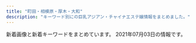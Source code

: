```yaml
---
title: "町田・相模原・厚木・大和"
description: "キーワード別にの巨乳アジアン・チャイナエステ嬢情報をまとめました。"
---
```


新着画像と新着キーワードをまとめています。
2021年07月03日の情報です。

<DmmAffiliateIns />
<KeywordTable
  shops={
    [
    {
        "url": "http://www.tomato.esturl.com/",
        "name": "\u30c8\u30de\u30c8",
        "img_links": [
            "http://www.tomato.esturl.com/files/004.jpg",
            "http://www.tomato.esturl.com/images/side_link01.png",
            "http://www.tomato.esturl.com/images/sw_tel.png",
            "http://www.tomato.esturl.com/images/shop/shop02.jpg",
            "http://www.tomato.esturl.com/images/side_link02.png",
            "http://www.tomato.esturl.com/files/001.jpg",
            "http://www.tomato.esturl.com/files/003-02.jpg",
            "http://www.tomato.esturl.com/images/sp_btn_tel.png",
            "http://www.tomato.esturl.com/files/001-02.jpg",
            "http://www.tomato.esturl.com/images/side_link03.png",
            "http://www.tomato.esturl.com/images/mainimg02_sp.png",
            "http://www.tomato.esturl.com/images/shop/shop01.jpg",
            "http://www.tomato.esturl.com/images/sp_btn_interior.png",
            "http://www.tomato.esturl.com/images/sw_home.png",
            "http://www.tomato.esturl.com/images/mainimg02.png",
            "http://www.tomato.esturl.com/files/002-02.jpg",
            "http://www.tomato.esturl.com/files/003.jpg",
            "http://www.tomato.esturl.com/images/shop/shop03.jpg",
            "http://www.tomato.esturl.com/files/002.jpg",
            "http://www.tomato.esturl.com/images/shop/shop04.jpg",
            "http://www.tomato.esturl.com/files/004-02.jpg"
        ],
        "keywords": {
            "87": 12,
            "86": 6,
            "88": 6,
            "E": 6,
            "D": 18
        },
        "station": "JR\u76f8\u6a21\u539f\u99c5\u5357\u53e3"
    },
    {
        "name": "\u30b5\u30af\u30e9",
        "keywords": {
            "C": 7
        },
        "station": "\u5357\u6797\u9593\u99c5\u897f\u53e3",
        "url": "http://sakura-relax.work/",
        "img_links": [
            "http://sakura-relax.work/sp/img/time.jpg",
            "http://sakura-relax.work/sp/img/st002.jpg",
            "http://sakura-relax.work/sp/img/tel.jpg",
            "http://sakura-relax.work/img/st10.jpg",
            "http://sakura-relax.work/img/mo.png",
            "http://sakura-relax.work/img/s00.jpg",
            "http://sakura-relax.work/sp/img/add.jpg",
            "http://sakura-relax.work/img/kan.jpg",
            "http://sakura-relax.work/sp/img/pic.jpg",
            "http://sakura-relax.work/sp/img/s000.jpg",
            "http://sakura-relax.work/sp/img/jk.jpg",
            "http://sakura-relax.work/img/st2.jpg",
            "http://sakura-relax.work/sp/img/st11.jpg",
            "http://sakura-relax.work/sp/img/botton.jpg",
            "http://sakura-relax.work/img/st02.jpg",
            "http://sakura-relax.work/sp/img/p12.jpg",
            "http://sakura-relax.work/img/s000.jpg",
            "http://sakura-relax.work/img/s10.jpg",
            "http://sakura-relax.work/sp/img/t-t.jpg",
            "http://sakura-relax.work/sp/img/t-s.jpg",
            "http://sakura-relax.work/img/head.png",
            "http://sakura-relax.work/img/st6.jpg",
            "http://sakura-relax.work/sp/img/pc.jpg",
            "http://sakura-relax.work/sp/img/t-r.jpg",
            "http://sakura-relax.work/sp/img/tel2.jpg",
            "http://sakura-relax.work/img/st12.jpg",
            "http://sakura-relax.work/sp/img/st12.jpg",
            "http://sakura-relax.work/sp/img/st6.jpg",
            "http://sakura-relax.work/img/st002.jpg",
            "http://sakura-relax.work/sp/img/p10.jpg",
            "http://sakura-relax.work/img/s6.jpg",
            "http://sakura-relax.work/img/jk.jpg",
            "http://sakura-relax.work/sp/img/kan.jpg",
            "http://sakura-relax.work/sp/img/st10.jpg",
            "http://sakura-relax.work/sp/img/st2.jpg",
            "http://sakura-relax.work/sp/img/sys.jpg",
            "http://sakura-relax.work/img/xmas.png",
            "http://sakura-relax.work/img/s11.jpg",
            "http://sakura-relax.work/sp/img/tit.jpg",
            "http://sakura-relax.work/sp/img/st02.jpg",
            "http://sakura-relax.work/img/s2.jpg",
            "http://sakura-relax.work/sp/img/p6.jpg",
            "http://sakura-relax.work/sp/img/xmas.png",
            "http://sakura-relax.work/sp/img/s00.jpg",
            "http://sakura-relax.work/sp/img/t-a.jpg",
            "http://sakura-relax.work/sp/img/info.jpg",
            "http://sakura-relax.work/sp/img/t-o.jpg",
            "http://sakura-relax.work/img/s12.jpg",
            "http://sakura-relax.work/img/bottom.png"
        ]
    },
    {
        "img_links": [
            "http://www.relax-fuwafuwa.cn/Public/Reception/picture/nei3.jpg",
            "http://www.relax-fuwafuwa.cn/Public/Reception/picture/massage1.png",
            "http://www.relax-fuwafuwa.cn/Public/Reception/picture/s_massage.png",
            "http://www.relax-fuwafuwa.cn/Public/Reception/picture/news.png",
            "http://www.relax-fuwafuwa.cn/Public/Reception/picture/nei5.jpg",
            "http://www.relax-fuwafuwa.cn/Public/Reception/picture/1.png",
            "http://www.relax-fuwafuwa.cn/Public/Reception/picture/biaoti.jpg",
            "http://www.relax-fuwafuwa.cn/ueditor/php/upload/image/20210512/1620825451415316.jpeg",
            "http://www.relax-fuwafuwa.cn/Public/Reception/picture/staff1.jpg",
            "http://www.relax-fuwafuwa.cn/Public/Reception/picture/top.png",
            "http://www.relax-fuwafuwa.cn/Public/Reception/picture/2.png",
            "http://www.relax-fuwafuwa.cn/Public/Reception/picture/nei_bj3.jpg",
            "http://www.relax-fuwafuwa.cn/Public/Reception/picture/s_staff.png",
            "http://www.relax-fuwafuwa.cn/ueditor/php/upload/image/20171213/1513161912109916.jpg",
            "http://www.relax-fuwafuwa.cn/Uploads/user/609c91d3d687a.jpg"
        ],
        "name": "\u3075\u308f\u3075\u308f",
        "station": "\u5c0f\u7530\u6025\u76f8\u6a21\u539f\u99c5\u5357\u53e3",
        "keywords": {
            "\u4e73": 2,
            "89": 1,
            "\u5de8\u4e73": 2
        },
        "url": "http://www.relax-fuwafuwa.cn/"
    },
    {
        "url": "https://mitsu.iest.info/",
        "name": "\u871c\u30fb\u307f\u3064",
        "keywords": {},
        "img_links": [],
        "station": "\u76f8\u6a21\u5927\u91ce\u99c5\u5357\u53e3"
    },
    {
        "img_links": [
            "http://kiminoharu.xyz/images/g3.jpg",
            "http://kiminoharu.xyz/images/g11.jpg",
            "http://kiminoharu.xyz/images/g5.jpg",
            "http://kiminoharu.xyz/images/002.jpg",
            "http://kiminoharu.xyz/images/g33.jpg",
            "http://kiminoharu.xyz/images/s2.jpg",
            "http://kiminoharu.xyz/images/s3.jpg",
            "http://kiminoharu.xyz/images/g22.jpg",
            "http://kiminoharu.xyz/images/g45.jpg",
            "http://kiminoharu.xyz/images/r1.jpg",
            "http://kiminoharu.xyz/images/r4.jpg",
            "http://kiminoharu.xyz/images/001.jpg",
            "http://kiminoharu.xyz/images/g6.jpg",
            "http://kiminoharu.xyz/images/r2.jpg",
            "http://kiminoharu.xyz/images/g44.jpg",
            "http://kiminoharu.xyz/images/g67.jpg",
            "http://kiminoharu.xyz/images/s4.jpg",
            "http://kiminoharu.xyz/images/g4.jpg",
            "http://kiminoharu.xyz/images/g1.jpg",
            "http://kiminoharu.xyz/images/s1.jpg",
            "http://kiminoharu.xyz/images/g0.jpg",
            "http://kiminoharu.xyz/images/r3.jpg",
            "http://kiminoharu.xyz/images/0.png",
            "http://kiminoharu.xyz/images/003.jpg",
            "http://kiminoharu.xyz/images/g66.jpg",
            "http://kiminoharu.xyz/images/g2.jpg"
        ],
        "keywords": {
            "\u4e73": 1,
            "D": 6
        },
        "station": "JR\u6a4b\u672c\u99c5\u5317\u53e3",
        "url": "http://kiminoharu.xyz/",
        "name": "\u541b\u306e\u6625"
    },
    {
        "station": "\u5927\u548c\u99c5\u5357\u53e3",
        "img_links": [
            "http://www.smile-es.info/staff/zb.jpg",
            "http://www.smile-es.info/staff/mika.jpg",
            "http://www.smile-es.info/staff/nao2.jpg",
            "http://www.smile-es.info/img/pic/int3.jpg",
            "http://www.smile-es.info/img/pic/int4.jpg",
            "http://www.smile-es.info/staff/mio2.jpg",
            "http://www.smile-es.info/staff/mio4.jpg",
            "http://www.smile-es.info/img/pic/int2.jpg",
            "http://www.smile-es.info/staff/nana.jpg",
            "http://www.smile-es.info/staff/riri4.jpg",
            "http://www.smile-es.info/staff/nao3.jpg",
            "http://www.smile-es.info/staff/aya2.jpg",
            "http://www.smile-es.info/img/pic/int1.jpg",
            "http://www.smile-es.info/staff/nana2.jpg",
            "http://www.smile-es.info/staff/mio3.jpg",
            "http://www.smile-es.info/staff/aya3.jpg",
            "http://www.smile-es.info/staff/mio1.jpg",
            "http://www.smile-es.info/staff/nana4.jpg",
            "http://www.smile-es.info/staff/riri2.jpg",
            "http://www.smile-es.info/img/pic/rec.jpg",
            "http://www.smile-es.info/staff/aya4.jpg",
            "http://www.smile-es.info/staff/mika2.jpg",
            "http://www.smile-es.info/staff/mio.jpg",
            "http://www.smile-es.info/img/pic/slide_2.jpg",
            "http://www.smile-es.info/staff/nana3.jpg",
            "http://www.smile-es.info/staff/riri3.jpg",
            "http://www.smile-es.info/staff/mika3.jpg",
            "http://www.smile-es.info/staff/nao1.jpg",
            "http://www.smile-es.info/staff/aya.jpg",
            "http://www.smile-es.info/staff/riri.jpg",
            "http://www.smile-es.info/staff/mika1.jpg",
            "http://www.smile-es.info/staff/nao.jpg",
            "http://www.smile-es.info/staff/riri1.jpg",
            "http://www.smile-es.info/staff/aya1.jpg",
            "http://www.smile-es.info/staff/nana1.jpg",
            "http://www.smile-es.info/img/pic/slide_1.jpg"
        ],
        "name": "\u3089\u304f\u3089\u304f",
        "keywords": {
            "E": 1,
            "86": 1,
            "D": 2,
            "84": 1,
            "C": 1,
            "87": 2,
            "88": 2
        },
        "url": "http://www.smile-es.info/"
    },
    {
        "img_links": [
            "http://www.iyashihonpo.iesjp.com/files/007-02.jpg",
            "http://www.iyashihonpo.iesjp.com/files/002-03.jpg",
            "http://www.iyashihonpo.iesjp.com/files/001-02.jpg",
            "http://www.iyashihonpo.iesjp.com/files/005-02.jpg",
            "http://www.iyashihonpo.iesjp.com/images/infoSlide01.jpg",
            "http://www.iyashihonpo.iesjp.com/files/006-03.jpg",
            "http://www.iyashihonpo.iesjp.com/files/004-03.jpg",
            "http://www.iyashihonpo.iesjp.com/files/006-02.jpg",
            "http://www.iyashihonpo.iesjp.com/files/004.jpg",
            "http://www.iyashihonpo.iesjp.com/files/004-02.jpg",
            "http://www.iyashihonpo.iesjp.com/files/005.jpg",
            "http://www.iyashihonpo.iesjp.com/files/002.jpg",
            "http://www.iyashihonpo.iesjp.com/files/006.jpg",
            "http://www.iyashihonpo.iesjp.com/files/007.jpg",
            "http://www.iyashihonpo.iesjp.com/images/backlistbtn.png",
            "http://www.iyashihonpo.iesjp.com/images/attention.png",
            "http://www.iyashihonpo.iesjp.com/files/002-02.jpg",
            "http://www.iyashihonpo.iesjp.com/files/001-03.jpg",
            "http://www.iyashihonpo.iesjp.com/images/coverParts.png",
            "http://www.iyashihonpo.iesjp.com/files/007-03.jpg",
            "http://www.iyashihonpo.iesjp.com/files/005-03.jpg",
            "http://www.iyashihonpo.iesjp.com/files/001.jpg"
        ],
        "name": "\u7652\u3057\u672c\u8217",
        "station": "\u76f8\u6a21\u5927\u91ce\u99c5\u5317\u53e3",
        "url": "http://www.iyashihonpo.iesjp.com/",
        "keywords": {
            "D": 8,
            "E": 4,
            "87": 2,
            "C": 14,
            "86": 10
        }
    },
    {
        "img_links": [
            "https://lafesta.ests.jp/photos/sites/43/2019/05/2019052513415829.jpg",
            "https://lafesta.ests.jp/photos/sites/43/2018/06/2018062603142188.jpg",
            "https://lafesta.ests.jp/images/pick1.jpg",
            "https://lafesta.ests.jp/images/mobile.jpg",
            "https://lafesta.ests.jp/photos/sites/43/2018/06/201806260314216.jpg",
            "https://lafesta.ests.jp/images/s_staff.jpg",
            "https://lafesta.ests.jp/photos/sites/43/2020/11/2020111211332413.jpg",
            "https://lafesta.ests.jp/images/s3.jpg",
            "https://lafesta.ests.jp/images/photo.jpg",
            "https://lafesta.ests.jp/photos/sites/43/2020/09/2020092918240213.jpg",
            "https://lafesta.ests.jp/images/s1.jpg",
            "https://lafesta.ests.jp/images/pick.jpg",
            "https://lafesta.ests.jp/images/top.jpg",
            "https://lafesta.ests.jp/images/pick_bj2.jpg",
            "https://lafesta.ests.jp/images/staff0.jpg",
            "https://lafesta.ests.jp/images/s_news.jpg"
        ],
        "name": "\u30e9\u30d5\u30a7\u30b9\u30bf",
        "url": "https://lafesta.ests.jp/",
        "station": "\u6d77\u8001\u540d\u99c5\u6771\u53e3",
        "keywords": {
            "C": 9
        }
    },
    {
        "station": "\u672c\u539a\u6728\u99c5\u5317\u53e3",
        "name": "Clivia\u30fb\u30af\u30ea\u30d3\u30a2",
        "img_links": [
            "http://clivia.jpn.mn/photos/sites/7/2018/06/201806120710442.jpg",
            "http://clivia.jpn.mn/photos/sites/7/2018/06/201806240230592.jpg",
            "http://clivia.jpn.mn/images/top.png",
            "http://clivia.jpn.mn/photos/sites/7/2019/12/2019121016510012.jpg",
            "http://clivia.jpn.mn/images/hua.png",
            "http://clivia.jpn.mn/images/face.png",
            "http://clivia.jpn.mn/images/staff_bj1.png",
            "http://clivia.jpn.mn/images/s1.png",
            "http://clivia.jpn.mn/images/line3.png",
            "http://clivia.jpn.mn/photos/sites/7/2019/12/2019121016595178.jpg",
            "http://clivia.jpn.mn/photos/sites/7/2018/10/2018101717032134.jpg",
            "http://clivia.jpn.mn/photos/sites/7/2018/11/2018110213101766.jpg",
            "http://clivia.jpn.mn/images/line1.png",
            "http://clivia.jpn.mn/images/topic.png",
            "http://clivia.jpn.mn/photos/sites/7/2019/10/2019102614594291.jpg",
            "http://clivia.jpn.mn/photos/sites/7/2018/09/2018091111213257.jpg",
            "http://clivia.jpn.mn/images/s3.png",
            "http://clivia.jpn.mn/photos/sites/7/2018/01/cn.jpg",
            "http://clivia.jpn.mn/photos/sites/7/2019/12/2019121016595368.jpg",
            "http://clivia.jpn.mn/images/s_link.png",
            "http://clivia.jpn.mn/images/staff_bj3.png",
            "http://clivia.jpn.mn/images/ser1.jpg",
            "http://clivia.jpn.mn/photos/sites/7/2019/12/2019121016505936.jpg",
            "http://clivia.jpn.mn/images/hua1.png",
            "http://clivia.jpn.mn/images/end.png",
            "http://clivia.jpn.mn/photos/sites/7/2019/12/2019121016595291.jpg",
            "http://clivia.jpn.mn/photos/sites/7/2019/12/2019121016505897.jpg",
            "http://clivia.jpn.mn/photos/sites/7/2018/06/2018062707564386.jpg",
            "http://clivia.jpn.mn/photos/sites/7/2019/12/2019121016394078.jpg",
            "http://clivia.jpn.mn/photos/sites/7/2019/12/2019121016323542.jpg",
            "http://clivia.jpn.mn/photos/sites/7/2019/12/2019121016505828.jpg",
            "http://clivia.jpn.mn/photos/sites/7/2018/01/243403403239253278.jpg",
            "http://clivia.jpn.mn/photos/sites/7/2019/12/2019121016344158.jpg",
            "http://clivia.jpn.mn/images/ser2.jpg",
            "http://clivia.jpn.mn/photos/sites/7/2019/12/2019121016510026.jpg",
            "http://clivia.jpn.mn/images/ser3.jpg",
            "http://clivia.jpn.mn/photos/sites/7/2018/06/2018062402305965.jpg",
            "http://clivia.jpn.mn/images/l3.png",
            "http://clivia.jpn.mn/images/headline.png",
            "http://clivia.jpn.mn/images/l1.png",
            "http://clivia.jpn.mn/photos/sites/7/2019/12/2019121016364199.jpg",
            "http://clivia.jpn.mn/photos/sites/7/2019/12/2019121016364243.jpg",
            "http://clivia.jpn.mn/photos/sites/7/2019/12/2019121016595298.jpg",
            "http://clivia.jpn.mn/photos/sites/7/2019/12/2019121016505928.jpg",
            "http://clivia.jpn.mn/images/s_staff.png"
        ],
        "keywords": {
            "C": 52,
            "84": 3,
            "D": 14,
            "83": 1,
            "85": 8,
            "87": 6,
            "86": 7
        },
        "url": "http://clivia.jpn.mn/"
    },
    {
        "img_links": [
            "http://o-jp.com/yizumi/images/staff01.jpg",
            "http://o-jp.com/yizumi/images/mobile.jpg",
            "http://o-jp.com/yizumi/images/staff1.jpg",
            "http://o-jp.com/yizumi/images/hito.jpg"
        ],
        "url": "http://o-jp.com/yizumi/",
        "station": "JR\u753a\u7530\u99c5\u5317\u53e3",
        "keywords": {},
        "name": "\u7652\u3057\u306e\u6cc9"
    },
    {
        "name": "ViVian",
        "station": "\u76f8\u6a21\u5927\u91ce\u99c5\u5317\u53e3",
        "keywords": {
            "C": 5,
            "E": 1,
            "85": 4,
            "89": 2,
            "94": 2,
            "D": 2,
            "86": 1
        },
        "img_links": [
            "http://www.sh-vivian.work/uploads/210626/1-210626091A5500.jpg",
            "http://www.sh-vivian.work/uploads/201123/1-20112309300B22.jpg",
            "http://www.sh-vivian.work/uploads/191214/1-191214145050357.jpg",
            "http://www.sh-vivian.work/templets/default/picture/bg_header_1.jpg",
            "http://www.sh-vivian.work/uploads/allimg/210420/1-210420104141.jpg",
            "http://www.sh-vivian.work/uploads/210420/1-210420103KS38.jpg",
            "http://www.sh-vivian.work/uploads/210528/1-21052P95142961.jpg",
            "http://www.sh-vivian.work/uploads/190716/1-1ZG60S2061U.jpg",
            "http://www.sh-vivian.work/uploads/190716/1-1ZG60S04R93.jpg",
            "http://www.sh-vivian.work/uploads/allimg/180820/1-1PR01K540436.jpg",
            "http://www.sh-vivian.work/uploads/210315/1-210315161Z1H1.jpg",
            "http://www.sh-vivian.work/uploads/190716/1-1ZG6135Q21N.jpg",
            "http://www.sh-vivian.work/uploads/allimg/210426/1-210426151502.jpg",
            "http://www.sh-vivian.work/uploads/200401/1-2004010TH2T2.jpg",
            "http://www.sh-vivian.work/uploads/200727/1-200HF95956124.jpg"
        ],
        "url": "http://www.sh-vivian.work/"
    },
    {
        "img_links": [
            "http://sagamiono.net/images/returnBtn.png",
            "http://sagamiono.net/uploadfiles/Image/campaignSagamionoNetNatsu.jpg",
            "http://sagamiono.net/staffPhoto/s20210318163535.jpg",
            "http://sagamiono.net/staffPhoto/s20210114023211.jpg",
            "http://sagamiono.net/images/gallery/02.jpg",
            "http://sagamiono.net/staffPhoto/b20210114023244.jpg",
            "http://sagamiono.net/staffPhoto/s20210114023057.jpg",
            "http://sagamiono.net/staffPhoto/s20210114023130.jpg",
            "http://sagamiono.net/uploadfiles/images/08.jpg",
            "http://sagamiono.net/images/showFrame.png",
            "http://sagamiono.net/staffPhoto/b20210318163535.jpg",
            "http://sagamiono.net/staffPhoto/b20210114023117.jpg",
            "http://sagamiono.net/staffPhoto/s20210114023255.jpg",
            "http://sagamiono.net/staffPhoto/b20210114023151.jpg",
            "http://sagamiono.net/staffPhoto/s20210114023233.jpg",
            "http://sagamiono.net/images/slider/02.jpg",
            "http://sagamiono.net/staffPhoto/b20210114023255.jpg",
            "http://sagamiono.net/uploadfiles/Image/image(3).png",
            "http://sagamiono.net/images/gallery/04.jpg",
            "http://sagamiono.net/staffPhoto/b20210114023233.jpg",
            "http://sagamiono.net/staffPhoto/s20210114023244.jpg",
            "http://sagamiono.net/images/slider/03.jpg",
            "http://sagamiono.net/images/gallery/03.jpg",
            "http://sagamiono.net/staffPhoto/b20210114023130.jpg",
            "http://sagamiono.net/staffPhoto/b20210114023211.jpg",
            "http://sagamiono.net/staffPhoto/s20210114023151.jpg",
            "http://sagamiono.net/uploadfiles/images/052.jpg",
            "http://sagamiono.net/staffPhoto/s20210114023117.jpg",
            "http://sagamiono.net/images/slider/01.jpg",
            "http://sagamiono.net/images/mobile.jpg",
            "http://sagamiono.net/images/slider/04.jpg",
            "http://sagamiono.net/staffPhoto/b20210114023057.jpg",
            "http://sagamiono.net/images/gallery/01.jpg"
        ],
        "name": "\u30b3\u30b9\u30e2\u30b9",
        "station": "\u76f8\u6a21\u5927\u91ce\u99c5\u5317\u53e3",
        "keywords": {
            "91": 1,
            "\u30bb\u30af\u30b7\u30fc": 134,
            "88": 2,
            "82": 1,
            "90": 3,
            "92": 1,
            "84": 1,
            "D": 1
        },
        "url": "http://sagamiono.net/"
    },
    {
        "station": "\u5927\u548c\u99c5\u5357\u53e3",
        "keywords": {
            "D": 24,
            "86": 33,
            "E": 6,
            "C": 3
        },
        "img_links": [
            "http://xn--cckdr4sjcn.com/images/cg03.jpg",
            "http://xn--cckdr4sjcn.com/images/cg08.jpg",
            "http://xn--cckdr4sjcn.com/images/kan.jpg",
            "http://xn--cckdr4sjcn.com/images/cg11.jpg",
            "http://xn--cckdr4sjcn.com/images/cg05.jpg",
            "http://xn--cckdr4sjcn.com/images/r1.jpg",
            "http://xn--cckdr4sjcn.com/images/cg13.jpg",
            "http://xn--cckdr4sjcn.com/images/cg02.jpg",
            "http://xn--cckdr4sjcn.com/images/evetop.png",
            "http://xn--cckdr4sjcn.com/images/r3.jpg",
            "http://xn--cckdr4sjcn.com/images/r4.jpg",
            "http://xn--cckdr4sjcn.com/images/cg01.jpg",
            "http://xn--cckdr4sjcn.com/images/top.png",
            "http://xn--cckdr4sjcn.com/images/r2.jpg",
            "http://xn--cckdr4sjcn.com/images/news.png",
            "http://xn--cckdr4sjcn.com/images/cg10.jpg",
            "http://xn--cckdr4sjcn.com/images/cg07.jpg",
            "http://xn--cckdr4sjcn.com/images/cg06.jpg",
            "http://xn--cckdr4sjcn.com/images/cg12.jpg",
            "http://xn--cckdr4sjcn.com/images/cg09.jpg",
            "http://xn--cckdr4sjcn.com/images/staff_s.png"
        ],
        "url": "http://xn--cckdr4sjcn.com/",
        "name": "\u6021\u697d-\u30a4\u30e9\u30af-"
    },
    {
        "keywords": {
            "89": 1,
            "86": 4,
            "85": 4,
            "D": 5,
            "C": 3
        },
        "img_links": [
            "http://sh-yuka.work/uploads/200728/1-200HQF02J29.jpg",
            "http://sh-yuka.work/uploads/210417/1-21041G6224aJ.jpg",
            "http://sh-yuka.work/templets/default/picture/504339_9994463d0234418bb05113314e8f9a17_mv2_d_4724_7369_s_4_2.png",
            "http://sh-yuka.work/uploads/201218/1-20121Q1033GH.jpg",
            "http://sh-yuka.work/templets/default/picture/504339_21227f8954fd409581482fb167a52224_mv2.png",
            "http://sh-yuka.work/templets/default/picture/504339_d693404efae04362b04d73de913d8851_mv2_d_2084_2084_s_2.png",
            "http://sh-yuka.work/uploads/210424/1-210424134534547.jpg",
            "http://sh-yuka.work/uploads/190717/1-1ZGG5550JX.jpg",
            "http://sh-yuka.work/uploads/210417/1-21041G62U0222.jpg",
            "http://sh-yuka.work/templets/default/picture/504339_c3603a5d59b54b2793cbf3fbd516de13_mv2.png",
            "http://sh-yuka.work/uploads/210621/1-21062109403XD.jpg",
            "http://sh-yuka.work/uploads/200108/1-20010QQ532137.jpg",
            "http://sh-yuka.work/templets/default/picture/504339_24789f5562fa4f088be0b1134410514e_mv2.png",
            "http://sh-yuka.work/uploads/210601/1-2106010919513T.jpg",
            "http://sh-yuka.work/uploads/210517/1-21051G42P5518.jpg",
            "http://sh-yuka.work/uploads/210510/1-210510100253c5.jpg",
            "http://sh-yuka.work/uploads/200930/1-200930103059A0.jpg",
            "http://sh-yuka.work/uploads/210424/1-21042413443T00.jpg",
            "http://sh-yuka.work/uploads/200714/1-200G409461R02.jpg",
            "http://sh-yuka.work/uploads/210120/1-21012009301MY.jpg",
            "http://sh-yuka.work/uploads/190929/1-1Z929192K4454.jpg",
            "http://sh-yuka.work/templets/default/picture/504339_6ac3d0c415404d4caea8f7806efc469e_mv2.png",
            "http://sh-yuka.work/uploads/190717/1-1ZGG5544L32.jpg",
            "http://sh-yuka.work/templets/default/picture/504339_7edd816c8a6a4b8dafc32c0979bee964_mv2_d_2480_3508_s_4_2.png",
            "http://sh-yuka.work/templets/default/picture/504339_60927e81bc2741dd89c63cce2eeb277d_mv2.png",
            "http://sh-yuka.work/templets/default/picture/504339_7b83b5f415b04665924c4c26f4c5cd27_mv2_d_4812_2043_s_2.png",
            "http://sh-yuka.work/uploads/200108/1-20010QQ625439.jpg",
            "http://sh-yuka.work/uploads/200629/1-200629151R5E6.jpg",
            "http://sh-yuka.work/uploads/201008/1-20100P93R4V3.jpg",
            "http://sh-yuka.work/templets/default/picture/504339_9d7e65f16b2c4ad8932aacf9b075d81f_mv2_d_4724_7087_s_4_2.png",
            "http://sh-yuka.work/templets/default/picture/504339_53f4914fb1244a5581c45fbe8fe05e15_mv2_d_2835_2953_s_4_2.png",
            "http://sh-yuka.work/templets/default/picture/504339_81364141ef784efdac0337206b586e85_mv2.png",
            "http://sh-yuka.work/templets/default/picture/504339_f7143674e10f4748b569cd7df1c9af02_mv2.png",
            "http://sh-yuka.work/templets/default/picture/504339_7e953fa3f1dd41aea09a25d07159362b_mv2.png",
            "http://sh-yuka.work/uploads/210615/1-2106150UZ11V.jpg",
            "http://sh-yuka.work/uploads/210628/1-21062PST9306.jpg",
            "http://sh-yuka.work/templets/default/picture/504339_80887437d74b4abab793825cf10fcfba_mv2_d_2586_2860_s_4_2.png",
            "http://sh-yuka.work/uploads/210524/1-210524093302645.jpg",
            "http://sh-yuka.work/templets/default/picture/close.png",
            "http://sh-yuka.work/templets/default/picture/504339_042c5bafc5f34692af2ee5e33bdba1e7_mv2.png",
            "http://sh-yuka.work/templets/default/picture/504339_f7143674e10f4748b569cd7df1c9af02_mv2(1).png",
            "http://sh-yuka.work/uploads/200108/1-20010QQI61H.jpg",
            "http://sh-yuka.work/uploads/210607/1-21060F91H12Z.jpg",
            "http://sh-yuka.work/uploads/200706/1-200F614263ab.jpg",
            "http://sh-yuka.work/uploads/200721/1-200H1105351319.jpg"
        ],
        "url": "http://sh-yuka.work/",
        "name": "\u3086\u304b",
        "station": "\u4e2d\u592e\u6797\u9593\u99c5\u897f\u53e3"
    },
    {
        "keywords": {
            "C": 14,
            "E": 6
        },
        "station": "JR\u6df5\u91ce\u8fba\u99c5\u5357\u53e3",
        "url": "http://yoshiko.jpest.net/",
        "name": "\u5eb7\u697d\u5712",
        "img_links": [
            "http://yoshiko.jpest.net/uploads//sites/13/2021/06/1624267260-tel-newface.jpg",
            "http://yoshiko.jpest.net/uploads//sites/13/2021/06/1625013378-1.jpg",
            "http://yoshiko.jpest.net/uploads//sites/13/2021/06/1624261529-r2.jpg",
            "http://yoshiko.jpest.net/uploads//sites/13/2021/06/1624517674-g1.jpg",
            "http://yoshiko.jpest.net/uploads//sites/13/2021/06/1624846604-telhead.jpg",
            "http://yoshiko.jpest.net/uploads//sites/13/2021/06/1624517780-g2.jpg",
            "http://yoshiko.jpest.net/uploads//sites/13/2021/06/1624254215-mobile.jpg",
            "http://yoshiko.jpest.net/uploads//sites/13/2021/06/1624261889-r4.jpg",
            "http://yoshiko.jpest.net/uploads//sites/13/2021/06/1625013112-head.jpg",
            "http://yoshiko.jpest.net/uploads//sites/13/2021/06/1624517815-g3.jpg",
            "http://yoshiko.jpest.net/uploads//sites/13/2021/06/1625013364-2.jpg",
            "http://yoshiko.jpest.net/uploads//sites/13/2021/06/1624847070-bott0m.jpg",
            "http://yoshiko.jpest.net/uploads//sites/13/2021/06/1625013339-3.jpg",
            "http://yoshiko.jpest.net/uploads//sites/13/2021/06/1624267007-tel-staff.jpg",
            "http://yoshiko.jpest.net/uploads//sites/13/2021/06/1624260801-tel_acc.jpg",
            "http://yoshiko.jpest.net/uploads//sites/13/2021/06/1624247541-tit_news.jpg",
            "http://yoshiko.jpest.net/uploads//sites/13/2021/06/1624261723-r3.jpg",
            "http://yoshiko.jpest.net/uploads//sites/13/2021/06/1624266719-tel-sys.jpg",
            "http://yoshiko.jpest.net/uploads//sites/13/2021/06/1624261473-r1.jpg"
        ]
    },
    {
        "url": "http://massage-est.info/",
        "keywords": {},
        "name": "\u685c\u6843-\u3055\u304f\u3089\u3093\u307c-",
        "station": "\u5927\u548c\u99c5\u5357\u53e3",
        "img_links": []
    },
    {
        "keywords": {
            "86": 4,
            "87": 6,
            "\u4e73": 1,
            "E": 1,
            "90": 1,
            "D": 10,
            "\u5de8\u4e73": 1
        },
        "url": "http://www.baby.esjp.info/",
        "img_links": [
            "http://www.baby.esjp.info/files/055.jpg",
            "http://www.baby.esjp.info/files/045.jpg",
            "http://www.baby.esjp.info/images/staff_line.png",
            "http://www.baby.esjp.info/files/053-02.jpg",
            "http://www.baby.esjp.info/images/mobile.png",
            "http://www.baby.esjp.info/files/051-02.jpg",
            "http://www.baby.esjp.info/files/049.jpg",
            "http://www.baby.esjp.info/files/050-02.jpg",
            "http://www.baby.esjp.info/files/047-02.jpg",
            "http://www.baby.esjp.info/images/girl-z2.jpg",
            "http://www.baby.esjp.info/files/052-02.jpg",
            "http://www.baby.esjp.info/images/bj3.png",
            "http://www.baby.esjp.info/files/038.jpg",
            "http://www.baby.esjp.info/images/link_line.png",
            "http://www.baby.esjp.info/files/049-02.jpg",
            "http://www.baby.esjp.info/images/girl-z1.jpg",
            "http://www.baby.esjp.info/files/051.jpg",
            "http://www.baby.esjp.info/files/048.jpg",
            "http://www.baby.esjp.info/images/infor.png",
            "http://www.baby.esjp.info/images/shop/shop01.jpg",
            "http://www.baby.esjp.info/files/053.jpg",
            "http://www.baby.esjp.info/images/shop/shop03.jpg",
            "http://www.baby.esjp.info/files/038-02.jpg",
            "http://www.baby.esjp.info/files/054-02.jpg",
            "http://www.baby.esjp.info/files/048-02.jpg",
            "http://www.baby.esjp.info/images/top_sche.png",
            "http://www.baby.esjp.info/files/055-02.jpg",
            "http://www.baby.esjp.info/images/tit-infor.png",
            "http://www.baby.esjp.info/files/047.jpg",
            "http://www.baby.esjp.info/files/045-02.jpg",
            "http://www.baby.esjp.info/images/top.png",
            "http://www.baby.esjp.info/files/052.jpg",
            "http://www.baby.esjp.info/files/050.jpg",
            "http://www.baby.esjp.info/files/054.jpg",
            "http://www.baby.esjp.info/images/shop/shop04.jpg",
            "http://www.baby.esjp.info/images/shop/shop02.jpg"
        ],
        "name": "\u30d9\u30d3\u30fc",
        "station": "\u76f8\u6a21\u5927\u91ce\u99c5\u5357\u53e3"
    },
    {
        "url": "http://www.m-en.work/",
        "keywords": {
            "C": 14,
            "E": 7,
            "D": 14
        },
        "station": "\u753a\u7530\u99c5\u6771\u53e3",
        "name": "\u7e01",
        "img_links": [
            "http://www.m-en.work/img/m6.png",
            "http://www.m-en.work/img/up.png",
            "http://www.m-en.work/img/phone.png",
            "http://www.m-en.work/img/slide2-1.jpg",
            "http://www.m-en.work/img/m5.png",
            "http://www.m-en.work/staff/yuna1.jpg",
            "http://www.m-en.work/img/slide2-2.jpg",
            "http://www.m-en.work/img/m2.png",
            "http://www.m-en.work/img/tit5.png",
            "http://www.m-en.work/img/m3.png",
            "http://www.m-en.work/img/tit3.png",
            "http://www.m-en.work/staff/risa1.jpg",
            "http://www.m-en.work/img/info.png",
            "http://www.m-en.work/img/tit2.png",
            "http://www.m-en.work/img/m4.png",
            "http://www.m-en.work/staff/miho1.jpg",
            "http://www.m-en.work/img/slide2-4.jpg",
            "http://www.m-en.work/img/cp-desc1.png",
            "http://www.m-en.work/img/tit1.png",
            "http://www.m-en.work/img/m1.png",
            "http://www.m-en.work/img/slide2-3.jpg",
            "http://www.m-en.work/img/tel2.png",
            "http://www.m-en.work/img/tit6.png",
            "http://www.m-en.work/img/h1.png",
            "http://www.m-en.work/img/cp-ttl.png",
            "http://www.m-en.work/img/cp-desc1sp.png",
            "http://www.m-en.work/img/tit4.png",
            "http://www.m-en.work/staff/kaori1.jpg",
            "http://www.m-en.work/staff/yuki1.jpg",
            "http://www.m-en.work/img/open.png"
        ]
    },
    {
        "name": "\u4eba\u9b5a",
        "keywords": {},
        "url": "http://roman-es.info/",
        "img_links": [
            "http://roman-es.info/staff/riri4.jpg",
            "http://roman-es.info/img/all/loader.png",
            "http://roman-es.info/staff/miki2.jpg",
            "http://roman-es.info/staff/riric.jpg",
            "http://roman-es.info/img/pic/slide_2.jpg",
            "http://roman-es.info/staff/yuki3.jpg",
            "http://roman-es.info/staff/yuki2.jpg",
            "http://roman-es.info/staff/miki.jpg",
            "http://roman-es.info/staff/yuki4.jpg",
            "http://roman-es.info/staff/riri2.jpg",
            "http://roman-es.info/img/pic/slide_1.jpg",
            "http://roman-es.info/staff/riri.jpg",
            "http://roman-es.info/staff/yuki.jpg",
            "http://roman-es.info/staff/miki1.jpg",
            "http://roman-es.info/staff/yuki1.jpg",
            "http://roman-es.info/staff/riri1.jpg",
            "http://roman-es.info/staff/miki3.jpg",
            "http://roman-es.info/staff/miki4.jpg",
            "http://roman-es.info/staff/riri3.jpg"
        ],
        "station": "\u5927\u548c\u99c5"
    },
    {
        "img_links": [
            "http://starrysky.ebb.jp/s_news.jpg",
            "http://starrysky.ebb.jp/1.jpg",
            "http://starrysky.ebb.jp/s_staff.png",
            "http://starrysky.ebb.jp/1-1Z22G6112QR.jpg",
            "http://starrysky.ebb.jp/1-1Z22G6095Y93.jpg",
            "http://starrysky.ebb.jp/news_bj1.jpg",
            "http://starrysky.ebb.jp/news_bj3.jpg",
            "http://starrysky.ebb.jp/rei.jpg",
            "http://starrysky.ebb.jp/1-1Z22G61430623.jpg",
            "http://starrysky.ebb.jp/1-1Z22G61421M9.jpg",
            "http://starrysky.ebb.jp/info.jpg",
            "http://starrysky.ebb.jp/s1.jpg",
            "http://starrysky.ebb.jp/s3.jpg",
            "http://starrysky.ebb.jp/1-1Z22G61510229.jpg",
            "http://starrysky.ebb.jp/1-1Z22G60923956.jpg",
            "http://starrysky.ebb.jp/top.jpg",
            "http://starrysky.ebb.jp/1-1Z62614493c92.jpg"
        ],
        "station": "\u672c\u539a\u6728\u99c5\u5317\u53e3",
        "url": "http://starrysky.ebb.jp/",
        "keywords": {
            "E": 5,
            "87": 2,
            "89": 1,
            "86": 3,
            "D": 1
        },
        "name": "\u661f\u306e\u7a7a"
    },
    {
        "img_links": [
            "http://msg-aroma.com/staff/yuriko/01mb.jpg",
            "http://msg-aroma.com/staff/nao/01.jpg",
            "http://msg-aroma.com/pic/topimg4.png",
            "http://msg-aroma.com/staff/hina/01mb.jpg",
            "http://msg-aroma.com/staff/yuriko/01.jpg",
            "http://msg-aroma.com/pic/topimg1.png",
            "http://msg-aroma.com/img/ttl_staff.jpg",
            "http://msg-aroma.com/pic/head.jpg",
            "http://msg-aroma.com/staff/marina/01.jpg",
            "http://msg-aroma.com/staff/momo/01mb.jpg",
            "http://msg-aroma.com/staff/ayumi/01.jpg",
            "http://msg-aroma.com/staff/miki/01mb.jpg",
            "http://msg-aroma.com/staff/ririko/01mb.jpg",
            "http://msg-aroma.com/staff/nao/01mb.jpg",
            "http://msg-aroma.com/staff/nanami/01.jpg",
            "http://msg-aroma.com/staff/mio/01.jpg",
            "http://msg-aroma.com/staff/nanami/01mb.jpg",
            "http://msg-aroma.com/img/att.png",
            "http://msg-aroma.com/staff/momo/01.jpg",
            "http://msg-aroma.com/staff/marina/01mb.jpg",
            "http://msg-aroma.com/staff/ririko/01.jpg",
            "http://msg-aroma.com/staff/ayumi/01mb.jpg",
            "http://msg-aroma.com/pic/topimg3.png",
            "http://msg-aroma.com/i/files/homeimg.jpg",
            "http://msg-aroma.com/staff/mio/01mb.jpg",
            "http://msg-aroma.com/img/ttl_mobile.png",
            "http://msg-aroma.com/staff/hina/01.jpg",
            "http://msg-aroma.com/staff/miki/01.jpg",
            "http://msg-aroma.com/img/ttl_kohkin.png",
            "http://msg-aroma.com/pic/topimg2.png",
            "http://msg-aroma.com/pic/topimg5.png"
        ],
        "station": "\u672c\u539a\u6728\u99c5\u5317\u53e3",
        "url": "http://msg-aroma.com/",
        "keywords": {
            "C": 19
        },
        "name": "\u30c1\u30e3\u30fc\u30df\u30f3\u30b0"
    },
    {
        "img_links": [
            "http://refresh.esnavi.work/news.jpg",
            "http://refresh.esnavi.work/acc2.jpg",
            "http://refresh.esnavi.work/head.jpg",
            "http://refresh.esnavi.work/interior_t.jpg",
            "http://refresh.esnavi.work/6.jpg",
            "http://refresh.esnavi.work/tg.jpg",
            "http://refresh.esnavi.work/1.jpg",
            "http://refresh.esnavi.work/4.jpg",
            "http://refresh.esnavi.work/acc1.jpg",
            "http://refresh.esnavi.work/momoka.jpg",
            "http://refresh.esnavi.work/int1.png",
            "http://refresh.esnavi.work/acc3.jpg",
            "http://refresh.esnavi.work/3.jpg",
            "http://refresh.esnavi.work/ayako.jpg",
            "http://refresh.esnavi.work/up.jpg",
            "http://refresh.esnavi.work/rec1.png",
            "http://refresh.esnavi.work/misaki.jpg",
            "http://refresh.esnavi.work/staff_t.jpg",
            "http://refresh.esnavi.work/rec2.png",
            "http://refresh.esnavi.work/yuki.jpg",
            "http://refresh.esnavi.work/koko.jpg"
        ],
        "station": "\u76f8\u6a21\u5927\u91ce\u99c5\u5357\u53e3",
        "keywords": {},
        "url": "http://refresh.esnavi.work/",
        "name": "Refresh \uff5e\u30ea\u30d5\u30ec\u30c3\u30b7\u30e5\uff5e"
    },
    {
        "img_links": [
            "http://yasuragi.tyo.ac/images/s3.jpg",
            "http://yasuragi.tyo.ac/images/room2.jpg",
            "http://yasuragi.tyo.ac/images/s_news.png",
            "http://yasuragi.tyo.ac/photos/sites/55/2019/12/2019121604403829.jpg",
            "http://yasuragi.tyo.ac/images/room1.jpg",
            "http://yasuragi.tyo.ac/images/room4.jpg",
            "http://yasuragi.tyo.ac/images/s_staff.png",
            "http://yasuragi.tyo.ac/images/mobile.jpg",
            "http://yasuragi.tyo.ac/photos/sites/55/2019/12/2019121604403165.jpg",
            "http://yasuragi.tyo.ac/photos/sites/55/2019/12/2019121604403490.jpg",
            "http://yasuragi.tyo.ac/images/top.jpg",
            "http://yasuragi.tyo.ac/photos/sites/55/2021/04/2021041704374029.jpg",
            "http://yasuragi.tyo.ac/images/news_bj3.png",
            "http://yasuragi.tyo.ac/images/s_link.png",
            "http://yasuragi.tyo.ac/images/room3.jpg",
            "http://yasuragi.tyo.ac/images/news_bj1.png",
            "http://yasuragi.tyo.ac/images/end.jpg"
        ],
        "name": "\u3084\u3059\u3089\u304e",
        "keywords": {
            "87": 10,
            "E": 5,
            "C": 12,
            "86": 10,
            "D": 15
        },
        "station": "\u5c0f\u7530\u6025\u7dda\u753a\u7530\u99c5\u897f\u53e3",
        "url": "http://yasuragi.tyo.ac/"
    },
    {
        "keywords": {},
        "img_links": [],
        "name": "\u61a9\u3044",
        "url": "http://ikoi.jpn.vin/",
        "station": "JR\u76f8\u6a21\u539f\u99c5\u5357\u53e3"
    },
    {
        "station": "\u5927\u548c\u99c5\u5357\u53e3",
        "name": "Sherry \uff5e\u30b7\u30a7\u30ea\u30fc\uff5e",
        "keywords": {
            "88": 1,
            "C": 1,
            "86": 1,
            "D": 2,
            "89": 1
        },
        "url": "http://sherry.est888.com/",
        "img_links": [
            "http://sherry.est888.com/css/head-change.jpg",
            "http://sherry.est888.com/css/staff/staff03.jpg",
            "http://sherry.est888.com/css/nav/nav-004.png",
            "http://sherry.est888.com/css/nav/nav-006.png",
            "http://sherry.est888.com/css/nav/nav-005.png",
            "http://sherry.est888.com/css/top03.jpg",
            "http://sherry.est888.com/css/staff/staff02.jpg",
            "http://sherry.est888.com/css/nav/nav-002.png",
            "http://sherry.est888.com/css/osusume03.jpg",
            "http://sherry.est888.com/css/nav/nav-001.png",
            "http://sherry.est888.com/css/tel.png",
            "http://sherry.est888.com/css/nav/nav-003.png",
            "http://sherry.est888.com/css/staff/staff01.jpg"
        ]
    },
    {
        "name": "\u59eb",
        "img_links": [
            "http://www.hime.relaxjp.info/files/002-03.jpg",
            "http://www.hime.relaxjp.info/files/001-03.jpg",
            "http://www.hime.relaxjp.info/photo_news/upimg/433955ffe94e800583_1.jpg",
            "http://www.hime.relaxjp.info/files/005-03.jpg",
            "http://www.hime.relaxjp.info/images/slider-img002.jpg",
            "http://www.hime.relaxjp.info/files/005.jpg",
            "http://www.hime.relaxjp.info/files/006.jpg",
            "http://www.hime.relaxjp.info/files/006-02.jpg",
            "http://www.hime.relaxjp.info/images/m3.jpg",
            "http://www.hime.relaxjp.info/files/002.jpg",
            "http://www.hime.relaxjp.info/photo_news/upimg/46408607d4dc323d9c_0.jpg",
            "http://www.hime.relaxjp.info/images/esthe2.jpg",
            "http://www.hime.relaxjp.info/images/slider-img001.jpg",
            "http://www.hime.relaxjp.info/images/m4.jpg",
            "http://www.hime.relaxjp.info/images/b-tel.png",
            "http://www.hime.relaxjp.info/files/006-03.jpg",
            "http://www.hime.relaxjp.info/images/m1.jpg",
            "http://www.hime.relaxjp.info/images/rsubt3.png",
            "http://www.hime.relaxjp.info/images/m6.jpg",
            "http://www.hime.relaxjp.info/images/tel2.png",
            "http://www.hime.relaxjp.info/images/rsubt5.png",
            "http://www.hime.relaxjp.info/images/esthe3.jpg",
            "http://www.hime.relaxjp.info/images/esthe1.jpg",
            "http://www.hime.relaxjp.info/images/rsubt7.png",
            "http://www.hime.relaxjp.info/images/rsubt4.png",
            "http://www.hime.relaxjp.info/files/001.jpg",
            "http://www.hime.relaxjp.info/files/002-02.jpg",
            "http://www.hime.relaxjp.info/images/m2.jpg",
            "http://www.hime.relaxjp.info/files/001-02.jpg",
            "http://www.hime.relaxjp.info/images/rsubt1.png",
            "http://www.hime.relaxjp.info/files/005-02.jpg",
            "http://www.hime.relaxjp.info/images/rsubt6.png",
            "http://www.hime.relaxjp.info/images/b-online.png",
            "http://www.hime.relaxjp.info/images/rsubt2.png"
        ],
        "url": "http://www.hime.relaxjp.info/",
        "station": "\u4e2d\u592e\u6797\u9593\u99c5\u897f\u53e3",
        "keywords": {
            "D": 32,
            "87": 32
        }
    },
    {
        "station": "\u672c\u539a\u6728\u99c5\u6771\u53e3",
        "img_links": [
            "http://momoka.est888.com/css/head.jpg",
            "http://momoka.est888.com/css/staff/staff06.jpg",
            "http://momoka.est888.com/images/call.png",
            "http://momoka.est888.com/css/foot.jpg",
            "http://momoka.est888.com/css/staff/staff04.jpg",
            "http://momoka.est888.com/css/staff/staff07-b.jpg",
            "http://momoka.est888.com/css/staff/staff05.jpg",
            "http://momoka.est888.com/css/staff/staff03.jpg",
            "http://momoka.est888.com/css/staff/staff07.jpg",
            "http://momoka.est888.com/css/staff/staff01.jpg",
            "http://momoka.est888.com/css/top01.jpg",
            "http://momoka.est888.com/css/staff/staff02.jpg"
        ],
        "keywords": {
            "D": 2,
            "85": 1,
            "91": 1,
            "C": 6,
            "92": 2,
            "90": 1,
            "E": 4,
            "89": 1
        },
        "url": "http://momoka.est888.com/",
        "name": "\u3082\u3082\u304b\u3061\u3083\u3093"
    },
    {
        "name": "LEO\uff5e\u30ec\u30aa\uff5e",
        "keywords": {},
        "url": "http://sh-leo.work/",
        "station": "\u5c0f\u7530\u6025\u76f8\u6a21\u539f\u99c5\u5357\u53e3",
        "img_links": [
            "http://sh-leo.work/picture/s_5.jpg",
            "http://sh-leo.work/picture/top_t8.png",
            "http://sh-leo.work/picture/p4_ct1_sub1.png",
            "http://sh-leo.work/picture/shinphoto3.jpg",
            "http://sh-leo.work/picture/fm4.png",
            "http://sh-leo.work/picture/shinphoto4.jpg",
            "http://sh-leo.work/picture/top_t2.png",
            "http://sh-leo.work/picture/top_pickback.png",
            "http://sh-leo.work/picture/p4_ct1.png",
            "http://sh-leo.work/picture/s_2.jpg",
            "http://sh-leo.work/picture/a.png",
            "http://sh-leo.work/picture/topimg2.jpg",
            "http://sh-leo.work/picture/top_sin2.jpg",
            "http://sh-leo.work/picture/topimg1.jpg",
            "http://sh-leo.work/picture/top_sin1.jpg",
            "http://sh-leo.work/picture/p2_ct1.png",
            "http://sh-leo.work/picture/frames.png",
            "http://sh-leo.work/picture/fm5.png",
            "http://sh-leo.work/picture/top_t5.png",
            "http://sh-leo.work/picture/top_t3.png",
            "http://sh-leo.work/picture/s_1.jpg",
            "http://sh-leo.work/picture/fm1.png",
            "http://sh-leo.work/picture/fm6.png",
            "http://sh-leo.work/picture/p6_ct1.png",
            "http://sh-leo.work/picture/optionrev1.png",
            "http://sh-leo.work/picture/faq_st2.png",
            "http://sh-leo.work/picture/topimg3.jpg",
            "http://sh-leo.work/picture/att.png",
            "http://sh-leo.work/picture/top_sin3.jpg",
            "http://sh-leo.work/picture/age.png",
            "http://sh-leo.work/picture/q.png",
            "http://sh-leo.work/picture/camp20180713_2.png",
            "http://sh-leo.work/picture/top_t4.png",
            "http://sh-leo.work/picture/frameback.png",
            "http://sh-leo.work/picture/s_3.jpg",
            "http://sh-leo.work/picture/faq_st1.png",
            "http://sh-leo.work/picture/fm3.png",
            "http://sh-leo.work/picture/fm2.png",
            "http://sh-leo.work/picture/p3_ct1.png",
            "http://sh-leo.work/picture/s_4.jpg",
            "http://sh-leo.work/picture/top_t1.png",
            "http://sh-leo.work/picture/shinphoto1.jpg",
            "http://sh-leo.work/picture/shinphoto2.jpg"
        ]
    },
    {
        "img_links": [
            "https://elina.estjp.info/css/m-head.jpg",
            "https://elina.estjp.info/css/staff/staff03.jpg",
            "https://elina.estjp.info/css/cam01.jpg",
            "https://elina.estjp.info/css/staff/staff02.jpg",
            "https://elina.estjp.info/css/staff/staff01.jpg",
            "https://elina.estjp.info/css/m-top04.jpg",
            "https://elina.estjp.info/images/call.png"
        ],
        "url": "https://elina.estjp.info/",
        "name": "Elina \uff5e\u30a8\u30ea\u30ca\uff5e",
        "keywords": {
            "90": 1,
            "D": 1,
            "E": 2,
            "92": 2
        },
        "station": "\u672c\u539a\u6728\u99c5\u5357\u53e3"
    },
    {
        "url": "http://yumenokoi.xyz.mn/",
        "keywords": {
            "86": 2,
            "D": 2
        },
        "name": "\u5922\u306e\u604b",
        "img_links": [
            "http://yumenokoi.xyz.mn/images/top.jpg",
            "http://yumenokoi.xyz.mn/photos/sites/63/2020/08/2020082804382098.jpg",
            "http://yumenokoi.xyz.mn/images/2.jpg",
            "http://yumenokoi.xyz.mn/images/news1.jpg",
            "http://yumenokoi.xyz.mn/images/info2.jpg",
            "http://yumenokoi.xyz.mn/images/staff_bj3.jpg",
            "http://yumenokoi.xyz.mn/images/1.jpg",
            "http://yumenokoi.xyz.mn/images/s_link.jpg",
            "http://yumenokoi.xyz.mn/images/s_staff.jpg",
            "http://yumenokoi.xyz.mn/photos/sites/63/2020/08/2020082804381466.jpg",
            "http://yumenokoi.xyz.mn/images/mobile.jpg"
        ],
        "station": "\u5927\u548c\u99c5\u5317\u53e3"
    },
    {
        "station": "\u76f8\u6a21\u539f\u99c5\u5357\u53e3",
        "img_links": [
            "http://www.momo.esturl.com/files/004.jpg",
            "http://www.momo.esturl.com/files/015.jpg",
            "http://www.momo.esturl.com/files/001.jpg",
            "http://www.momo.esturl.com/files/010.jpg",
            "http://www.momo.esturl.com/files/009-02.jpg",
            "http://www.momo.esturl.com/files/009-03.jpg",
            "http://www.momo.esturl.com/files/009.jpg",
            "http://www.momo.esturl.com/files/015-02.jpg",
            "http://www.momo.esturl.com/files/010-03.jpg",
            "http://www.momo.esturl.com/files/003-02.jpg",
            "http://www.momo.esturl.com/files/001-02.jpg",
            "http://www.momo.esturl.com/images/interior_t.jpg",
            "http://www.momo.esturl.com/images/link_t.jpg",
            "http://www.momo.esturl.com/images/staff_t.jpg",
            "http://www.momo.esturl.com/images/head.jpg",
            "http://www.momo.esturl.com/images/int2.jpg",
            "http://www.momo.esturl.com/files/004-03.jpg",
            "http://www.momo.esturl.com/images/sys1.jpg",
            "http://www.momo.esturl.com/files/015-03.jpg",
            "http://www.momo.esturl.com/files/010-02.jpg",
            "http://www.momo.esturl.com/files/003-03.jpg",
            "http://www.momo.esturl.com/images/mobile.jpg",
            "http://www.momo.esturl.com/files/003.jpg",
            "http://www.momo.esturl.com/files/004-02.jpg",
            "http://www.momo.esturl.com/images/tel.jpg",
            "http://www.momo.esturl.com/files/001-03.jpg"
        ],
        "url": "http://www.momo.esturl.com/",
        "keywords": {
            "88": 1,
            "87": 4,
            "86": 1,
            "D": 5,
            "E": 1
        },
        "name": "MoMo"
    },
    {
        "keywords": {},
        "station": "\u672c\u539a\u6728\u99c5\u5317\u53e3",
        "name": "Lucky",
        "img_links": [
            "http://biretuip.xyz/static/picture/home.png",
            "http://biretuip.xyz/static/picture/esthe1.jpg",
            "http://biretuip.xyz/static/picture/staff_t.png",
            "http://biretuip.xyz/static/picture/esthe2.jpg",
            "http://biretuip.xyz/static/picture/footer-l.png",
            "http://biretuip.xyz/uploads/210430/1-21043012563KX.jpg",
            "http://biretuip.xyz/static/picture/esthe3.jpg",
            "http://biretuip.xyz/static/picture/footer-r.png",
            "http://biretuip.xyz/static/picture/sys1.png",
            "http://biretuip.xyz/static/picture/main1.jpg",
            "http://biretuip.xyz/static/picture/staff.png",
            "http://biretuip.xyz/uploads/210430/1-210430125029555.jpg",
            "http://biretuip.xyz/static/picture/info_t.png",
            "http://biretuip.xyz/static/picture/ac1.jpg",
            "http://biretuip.xyz/uploads/201109/1-201109134H31D.jpg"
        ],
        "url": "http://biretuip.xyz/"
    },
    {
        "name": "\u30aa\u30a4\u30ebbaby",
        "url": "http://oilbabyest.club/",
        "img_links": [
            "http://oilbabyest.club/css/m-yejiao.jpg",
            "http://oilbabyest.club/css/m-top-right02.jpg",
            "http://oilbabyest.club/css/staff/staff04-a.png",
            "http://oilbabyest.club/css/m-top-right01.jpg",
            "http://oilbabyest.club/css/m-left.jpg",
            "http://oilbabyest.club/css/m-top-right04.jpg",
            "http://oilbabyest.club/css/staff/staff01-a.png",
            "http://oilbabyest.club/css/m-top04.jpg",
            "http://oilbabyest.club/css/m-top-right03.jpg",
            "http://oilbabyest.club/css/m-head01.jpg",
            "http://oilbabyest.club/css/top-left01.jpg",
            "http://oilbabyest.club/css/m-top02.jpg",
            "http://oilbabyest.club/css/staff/staff02-a.png",
            "http://oilbabyest.club/css/top-right05.jpg",
            "http://oilbabyest.club/css/staff/staff03.png",
            "http://oilbabyest.club/css/staff/staff04.png",
            "http://oilbabyest.club/css/staff/staff02.png",
            "http://oilbabyest.club/css/staff/staff01.png",
            "http://oilbabyest.club/images/call.png",
            "http://oilbabyest.club/css/staff/staff03-a.png",
            "http://oilbabyest.club/css/m-right.jpg"
        ],
        "keywords": {
            "D": 3,
            "90": 2,
            "89": 1,
            "E": 1,
            "92": 1
        },
        "station": "\u76f8\u6a21\u5927\u91ce\u99c5\u6771\u53e3"
    },
    {
        "url": "http://esthe-relax.info/",
        "name": "\u3072\u307e\u308f\u308a",
        "station": "\u5357\u6797\u9593\u99c5\u897f\u53e3",
        "keywords": {},
        "img_links": [
            "http://esthe-relax.info/img/room/photo02.jpg",
            "http://esthe-relax.info/topics/img/27-1.jpg",
            "http://esthe-relax.info/img/rec_headimg.jpg",
            "http://esthe-relax.info/img/staff_headimg.jpg",
            "http://esthe-relax.info/girl/2.jpg",
            "http://esthe-relax.info/girl/1.jpg",
            "http://esthe-relax.info/girl/3.jpg",
            "http://esthe-relax.info/img/link_headimg.jpg",
            "http://esthe-relax.info/topics/img/28-1.jpg",
            "http://esthe-relax.info/img/qr.png",
            "http://esthe-relax.info/girl/4_1.jpg",
            "http://esthe-relax.info/girl/4.jpg",
            "http://esthe-relax.info/img/tel.png",
            "http://esthe-relax.info/img/head_img01.jpg",
            "http://esthe-relax.info/img/room/photo04.jpg",
            "http://esthe-relax.info/img/footer_tel.png",
            "http://esthe-relax.info/img/room/photo03.jpg",
            "http://esthe-relax.info/img/room/photo01.jpg",
            "http://esthe-relax.info/img/faq_headimg.jpg"
        ]
    },
    {
        "keywords": {
            "87": 5,
            "C": 1,
            "86": 1,
            "D": 5
        },
        "url": "http://www.aimu.iesjp.com/",
        "station": "\u4e2d\u592e\u6797\u9593\u99c5",
        "name": "Aimu\uff5e\u30a2\u30a4\u30e0\uff5e",
        "img_links": [
            "http://www.aimu.iesjp.com/files/001.jpg",
            "http://www.aimu.iesjp.com/images/index_11.jpg",
            "http://www.aimu.iesjp.com/images/index_03.jpg",
            "http://www.aimu.iesjp.com/images/index_04.jpg",
            "http://www.aimu.iesjp.com/images/index_22.jpg",
            "http://www.aimu.iesjp.com/images/index_19.jpg",
            "http://www.aimu.iesjp.com/images/index_07.jpg",
            "http://www.aimu.iesjp.com/files/007-02.jpg",
            "http://www.aimu.iesjp.com/images/index_23.jpg",
            "http://www.aimu.iesjp.com/images/index_12.jpg",
            "http://www.aimu.iesjp.com/images/index_21.jpg",
            "http://www.aimu.iesjp.com/files/002-03.jpg",
            "http://www.aimu.iesjp.com/images/header.jpg",
            "http://www.aimu.iesjp.com/images/index_09.jpg",
            "http://www.aimu.iesjp.com/files/003.jpg",
            "http://www.aimu.iesjp.com/files/002.jpg",
            "http://www.aimu.iesjp.com/images/index_06.jpg",
            "http://www.aimu.iesjp.com/images/footer.jpg",
            "http://www.aimu.iesjp.com/images/index_08.jpg",
            "http://www.aimu.iesjp.com/files/003-02.jpg",
            "http://www.aimu.iesjp.com/files/004.jpg",
            "http://www.aimu.iesjp.com/files/003-03.jpg",
            "http://www.aimu.iesjp.com/images/index_05.jpg",
            "http://www.aimu.iesjp.com/images/backlistbtn.png",
            "http://www.aimu.iesjp.com/files/005-03.jpg",
            "http://www.aimu.iesjp.com/files/004-02.jpg",
            "http://www.aimu.iesjp.com/files/002-02.jpg",
            "http://www.aimu.iesjp.com/files/004-03.jpg",
            "http://www.aimu.iesjp.com/files/001-03.jpg",
            "http://www.aimu.iesjp.com/images/index_13.jpg",
            "http://www.aimu.iesjp.com/files/007-03.jpg",
            "http://www.aimu.iesjp.com/files/007.jpg",
            "http://www.aimu.iesjp.com/files/001-02.jpg",
            "http://www.aimu.iesjp.com/files/005-02.jpg",
            "http://www.aimu.iesjp.com/images/index_18.jpg",
            "http://www.aimu.iesjp.com/images/index_16.jpg",
            "http://www.aimu.iesjp.com/files/005.jpg"
        ]
    },
    {
        "img_links": [
            "http://es-flower.work/images/2.jpg",
            "http://es-flower.work/images/rec1.png",
            "http://es-flower.work/images/1.jpg",
            "http://es-flower.work/images/sys1.png",
            "http://es-flower.work/images/b2.jpg",
            "http://es-flower.work/images/news.jpg",
            "http://es-flower.work/staff/yuri.jpg",
            "http://es-flower.work/img/yumi1.jpg",
            "http://es-flower.work/images/sys2.png",
            "http://es-flower.work/images/head.jpg",
            "http://es-flower.work/staff/yuki.jpg",
            "http://es-flower.work/images/staff_t.jpg",
            "http://es-flower.work/images/mobile.jpg",
            "http://es-flower.work/images/3.jpg",
            "http://es-flower.work/images/tg.jpg",
            "http://es-flower.work/images/int1.png",
            "http://es-flower.work/img/yuki1.jpg",
            "http://es-flower.work/images/int2.png",
            "http://es-flower.work/images/tel.jpg",
            "http://es-flower.work/images/interior_t.jpg",
            "http://es-flower.work/staff/yumi.jpg",
            "http://es-flower.work/images/b3.jpg",
            "http://es-flower.work/img/yuri1.jpg",
            "http://es-flower.work/images/rec2.jpg"
        ],
        "url": "http://es-flower.work/",
        "keywords": {},
        "name": "\u8594\u8587\u5712",
        "station": "\u5927\u548c\u99c5\u5317\u53e3"
    },
    {
        "keywords": {
            "C": 28
        },
        "station": "\u5357\u6797\u9593\u99c5\u6771\u53e3",
        "url": "http://usbaby.jpest.net/",
        "img_links": [
            "http://usbaby.jpest.net/uploads//sites/46/elementor/thumbs/g4-p947covkhfzy3dtxyjp7ru82mj0w6sdu5nd99ib644.jpg",
            "http://usbaby.jpest.net/uploads//sites/46/2021/06/r1.jpg",
            "http://usbaby.jpest.net/uploads//sites/46/2021/06/03.jpg",
            "http://usbaby.jpest.net/uploads//sites/46/2021/06/ami-1.jpg",
            "http://usbaby.jpest.net/uploads//sites/46/2021/06/r4.jpg",
            "http://usbaby.jpest.net/uploads//sites/46/elementor/thumbs/g3-p947c39a496cocpcgscsohogynzg9r00eod3857838.jpg",
            "http://usbaby.jpest.net/uploads//sites/46/2021/06/g1-2.jpg",
            "http://usbaby.jpest.net/uploads//sites/46/2021/06/r3.jpg",
            "http://usbaby.jpest.net/uploads//sites/46/elementor/thumbs/g1-2-p9479z4cqoa4jxrxtdg0kiw4ugepy9lr47ircqc438.jpg",
            "http://usbaby.jpest.net/uploads//sites/46/2021/06/g4.jpg",
            "http://usbaby.jpest.net/uploads//sites/46/2021/06/g2-1.jpg",
            "http://usbaby.jpest.net/uploads//sites/46/2021/06/r1-1.jpg",
            "http://usbaby.jpest.net/uploads//sites/46/2021/06/r6.jpg",
            "http://usbaby.jpest.net/uploads//sites/46/2021/06/r2.jpg",
            "http://usbaby.jpest.net/uploads//sites/46/2021/06/r5.jpg",
            "http://usbaby.jpest.net/uploads//sites/46/2021/06/1.jpg",
            "http://usbaby.jpest.net/uploads//sites/46/2021/06/r3-1.jpg",
            "http://usbaby.jpest.net/uploads//sites/46/elementor/thumbs/g2-1-p947as9cmje0julm381g7tjf9ef3kvtfk7qt8b4wqc.jpg",
            "http://usbaby.jpest.net/uploads//sites/46/2021/06/g3.jpg",
            "http://usbaby.jpest.net/uploads//sites/46/2021/06/r2-1.jpg",
            "http://usbaby.jpest.net/uploads//sites/46/2021/06/g1-1.jpg"
        ],
        "name": "\u3046\u3055\u3073\u3073"
    },
    {
        "img_links": [
            "http://sln-esthe.com/img/ttl_mobile.png",
            "http://sln-esthe.com/scdl/staff/10381.jpg",
            "http://sln-esthe.com/scdl/staff/10221.jpg",
            "http://sln-esthe.com/img/access/road2.jpg",
            "http://sln-esthe.com/scdl/staff/10371.jpg",
            "http://sln-esthe.com/scdl/staff/10241.jpg",
            "http://sln-esthe.com/scdl/staff/10681mb.jpg",
            "http://sln-esthe.com/scdl/staff/10291mb.jpg",
            "http://sln-esthe.com/scdl/staff/10721mb.jpg",
            "http://sln-esthe.com/scdl/staff/10511.jpg",
            "http://sln-esthe.com/scdl/staff/10641mb.jpg",
            "http://sln-esthe.com/scdl/staff/10402.jpg",
            "http://sln-esthe.com/scdl/staff/10701.jpg",
            "http://sln-esthe.com/scdl/staff/10341.jpg",
            "http://sln-esthe.com/scdl/staff/10561.jpg",
            "http://sln-esthe.com/scdl/staff/10381mb.jpg",
            "http://sln-esthe.com/scdl/staff/10361.jpg",
            "http://sln-esthe.com/scdl/staff/10061mb.jpg",
            "http://sln-esthe.com/img/access/road6.jpg",
            "http://sln-esthe.com/scdl/staff/10211.jpg",
            "http://sln-esthe.com/scdl/staff/10131mb.jpg",
            "http://sln-esthe.com/img/access/road7.jpg",
            "http://sln-esthe.com/scdl/staff/10241mb.jpg",
            "http://sln-esthe.com/scdl/staff/10111.jpg",
            "http://sln-esthe.com/scdl/staff/10132.jpg",
            "http://sln-esthe.com/scdl/staff/10421.jpg",
            "http://sln-esthe.com/scdl/staff/10631.jpg",
            "http://sln-esthe.com/scdl/staff/10431.jpg",
            "http://sln-esthe.com/scdl/staff/10581mb.jpg",
            "http://sln-esthe.com/scdl/staff/10231.jpg",
            "http://sln-esthe.com/scdl/staff/10121.jpg",
            "http://sln-esthe.com/scdl/staff/10741mb.jpg",
            "http://sln-esthe.com/scdl/staff/10072.jpg",
            "http://sln-esthe.com/scdl/staff/10311mb.jpg",
            "http://sln-esthe.com/scdl/staff/10151.jpg",
            "http://sln-esthe.com/img/access/road1.jpg",
            "http://sln-esthe.com/scdl/staff/10601mb.jpg",
            "http://sln-esthe.com/scdl/staff/10481mb.jpg",
            "http://sln-esthe.com/scdl/staff/10011.jpg",
            "http://sln-esthe.com/scdl/staff/10621mb.jpg",
            "http://sln-esthe.com/scdl/staff/10564.jpg",
            "http://sln-esthe.com/scdl/staff/10471.jpg",
            "http://sln-esthe.com/scdl/staff/10441.jpg",
            "http://sln-esthe.com/scdl/staff/10441mb.jpg",
            "http://sln-esthe.com/scdl/staff/10741.jpg",
            "http://sln-esthe.com/scdl/staff/10341mb.jpg",
            "http://sln-esthe.com/scdl/staff/10301.jpg",
            "http://sln-esthe.com/scdl/staff/10292.jpg",
            "http://sln-esthe.com/scdl/staff/10141mb.jpg",
            "http://sln-esthe.com/scdl/staff/10061.jpg",
            "http://sln-esthe.com/scdl/staff/10011mb.jpg",
            "http://sln-esthe.com/scdl/staff/10491mb.jpg",
            "http://sln-esthe.com/scdl/staff/10521mb.jpg",
            "http://sln-esthe.com/scdl/staff/10291.jpg",
            "http://sln-esthe.com/img/ttl_staff.png",
            "http://sln-esthe.com/scdl/staff/10631mb.jpg",
            "http://sln-esthe.com/scdl/staff/10041mb.jpg",
            "http://sln-esthe.com/scdl/staff/10563.jpg",
            "http://sln-esthe.com/scdl/staff/10231mb.jpg",
            "http://sln-esthe.com/scdl/staff/10621.jpg",
            "http://sln-esthe.com/scdl/staff/10531.jpg",
            "http://sln-esthe.com/scdl/staff/10161.jpg",
            "http://sln-esthe.com/scdl/staff/10661mb.jpg",
            "http://sln-esthe.com/scdl/staff/10531mb.jpg",
            "http://sln-esthe.com/scdl/staff/10361mb.jpg",
            "http://sln-esthe.com/scdl/staff/10181.jpg",
            "http://sln-esthe.com/scdl/staff/10191mb.jpg",
            "http://sln-esthe.com/scdl/staff/10101mb.jpg",
            "http://sln-esthe.com/scdl/staff/10731.jpg",
            "http://sln-esthe.com/scdl/staff/10711mb.jpg",
            "http://sln-esthe.com/scdl/staff/10391mb.jpg",
            "http://sln-esthe.com/scdl/staff/10012.jpg",
            "http://sln-esthe.com/scdl/staff/10261.jpg",
            "http://sln-esthe.com/scdl/staff/10731mb.jpg",
            "http://sln-esthe.com/scdl/staff/10411mb.jpg",
            "http://sln-esthe.com/scdl/staff/10551.jpg",
            "http://sln-esthe.com/img/access/road8.jpg",
            "http://sln-esthe.com/scdl/staff/10421mb.jpg",
            "http://sln-esthe.com/scdl/staff/10211mb.jpg",
            "http://sln-esthe.com/scdl/staff/10541.jpg",
            "http://sln-esthe.com/scdl/staff/10511mb.jpg",
            "http://sln-esthe.com/scdl/staff/10151mb.jpg",
            "http://sln-esthe.com/scdl/staff/10021mb.jpg",
            "http://sln-esthe.com/scdl/staff/10493.jpg",
            "http://sln-esthe.com/img/access/road4.jpg",
            "http://sln-esthe.com/scdl/staff/10651mb.jpg",
            "http://sln-esthe.com/scdl/staff/10031mb.jpg",
            "http://sln-esthe.com/scdl/staff/10562.jpg",
            "http://sln-esthe.com/scdl/staff/10491.jpg",
            "http://sln-esthe.com/img/access/road3.jpg",
            "http://sln-esthe.com/img/access/road5.jpg",
            "http://sln-esthe.com/scdl/staff/10121mb.jpg",
            "http://sln-esthe.com/scdl/staff/10492.jpg",
            "http://sln-esthe.com/img/access/roaddm.png",
            "http://sln-esthe.com/scdl/staff/10611.jpg",
            "http://sln-esthe.com/scdl/staff/10321.jpg",
            "http://sln-esthe.com/scdl/staff/10191.jpg",
            "http://sln-esthe.com/scdl/staff/10171.jpg",
            "http://sln-esthe.com/scdl/staff/10161mb.jpg",
            "http://sln-esthe.com/scdl/staff/10101.jpg",
            "http://sln-esthe.com/scdl/staff/10751.jpg",
            "http://sln-esthe.com/scdl/staff/10031.jpg",
            "http://sln-esthe.com/scdl/staff/10131.jpg",
            "http://sln-esthe.com/scdl/staff/10401.jpg",
            "http://sln-esthe.com/scdl/staff/10391.jpg",
            "http://sln-esthe.com/scdl/staff/10721.jpg",
            "http://sln-esthe.com/scdl/staff/10481.jpg",
            "http://sln-esthe.com/scdl/staff/10541mb.jpg",
            "http://sln-esthe.com/scdl/staff/10411.jpg",
            "http://sln-esthe.com/scdl/staff/10711.jpg",
            "http://sln-esthe.com/scdl/staff/10181mb.jpg",
            "http://sln-esthe.com/scdl/staff/10551mb.jpg",
            "http://sln-esthe.com/scdl/staff/10071mb.jpg",
            "http://sln-esthe.com/scdl/staff/10111mb.jpg",
            "http://sln-esthe.com/scdl/staff/10192.jpg",
            "http://sln-esthe.com/scdl/staff/10261mb.jpg",
            "http://sln-esthe.com/scdl/staff/10641.jpg",
            "http://sln-esthe.com/scdl/staff/10661.jpg",
            "http://sln-esthe.com/scdl/staff/10571mb.jpg",
            "http://sln-esthe.com/scdl/staff/10431mb.jpg",
            "http://sln-esthe.com/scdl/staff/10521.jpg",
            "http://sln-esthe.com/scdl/staff/10601.jpg",
            "http://sln-esthe.com/scdl/staff/10331mb.jpg",
            "http://sln-esthe.com/scdl/staff/10321mb.jpg",
            "http://sln-esthe.com/scdl/staff/10671mb.jpg",
            "http://sln-esthe.com/scdl/staff/10221mb.jpg",
            "http://sln-esthe.com/scdl/staff/10681.jpg",
            "http://sln-esthe.com/scdl/staff/10171mb.jpg",
            "http://sln-esthe.com/scdl/staff/10611mb.jpg",
            "http://sln-esthe.com/scdl/staff/10343.jpg",
            "http://sln-esthe.com/img/ttl_rec.png",
            "http://sln-esthe.com/scdl/staff/10461mb.jpg",
            "http://sln-esthe.com/scdl/staff/10281.jpg",
            "http://sln-esthe.com/scdl/staff/10281mb.jpg",
            "http://sln-esthe.com/scdl/staff/10331.jpg",
            "http://sln-esthe.com/scdl/staff/10351.jpg",
            "http://sln-esthe.com/scdl/staff/10182.jpg",
            "http://sln-esthe.com/scdl/staff/10471mb.jpg",
            "http://sln-esthe.com/scdl/staff/10301mb.jpg",
            "http://sln-esthe.com/scdl/staff/10691.jpg",
            "http://sln-esthe.com/scdl/staff/10021.jpg",
            "http://sln-esthe.com/scdl/staff/10102.jpg",
            "http://sln-esthe.com/scdl/staff/10461.jpg",
            "http://sln-esthe.com/scdl/staff/10342.jpg",
            "http://sln-esthe.com/pic/head.png",
            "http://sln-esthe.com/scdl/staff/10271.jpg",
            "http://sln-esthe.com/scdl/staff/10371mb.jpg",
            "http://sln-esthe.com/scdl/staff/10272.jpg",
            "http://sln-esthe.com/scdl/staff/10751mb.jpg",
            "http://sln-esthe.com/scdl/staff/10032.jpg",
            "http://sln-esthe.com/scdl/staff/10451.jpg",
            "http://sln-esthe.com/scdl/staff/10501.jpg",
            "http://sln-esthe.com/scdl/staff/10351mb.jpg",
            "http://sln-esthe.com/scdl/staff/10041.jpg",
            "http://sln-esthe.com/scdl/staff/10671.jpg",
            "http://sln-esthe.com/scdl/staff/10691mb.jpg",
            "http://sln-esthe.com/scdl/staff/10571.jpg",
            "http://sln-esthe.com/scdl/staff/10561mb.jpg",
            "http://sln-esthe.com/scdl/staff/10401mb.jpg",
            "http://sln-esthe.com/scdl/staff/10581.jpg",
            "http://sln-esthe.com/scdl/staff/10311.jpg",
            "http://sln-esthe.com/scdl/staff/10141.jpg",
            "http://sln-esthe.com/scdl/staff/10501mb.jpg",
            "http://sln-esthe.com/img/access/road9.jpg",
            "http://sln-esthe.com/scdl/staff/10271mb.jpg",
            "http://sln-esthe.com/scdl/staff/10451mb.jpg",
            "http://sln-esthe.com/scdl/staff/10651.jpg",
            "http://sln-esthe.com/scdl/staff/10282.jpg",
            "http://sln-esthe.com/scdl/staff/10701mb.jpg",
            "http://sln-esthe.com/scdl/staff/10071.jpg"
        ],
        "station": "\u3055\u304c\u307f\u91ce\u99c5\u5317\u53e3",
        "keywords": {
            "C": 41
        },
        "name": "nana",
        "url": "http://sln-esthe.com/"
    },
    {
        "name": "Milky",
        "url": "http://sweety-est.net/",
        "keywords": {},
        "img_links": [],
        "station": "JR\u753a\u7530\u99c5\u5357\u53e3"
    },
    {
        "name": "Moon\u30fb\u30e0\u30fc\u30f3",
        "url": "http://moon.xyz.mn/",
        "img_links": [],
        "keywords": {},
        "station": "\u6d77\u8001\u540d\u99c5\u6771\u53e3"
    },
    {
        "name": "MINA",
        "img_links": [
            "http://es-mina.com/pic/topimg1.jpg",
            "http://es-mina.com/img/access/roadb1.jpg",
            "http://es-mina.com/staff/hana/01mb.jpg",
            "http://es-mina.com/staff/momoko/01mb.jpg",
            "http://es-mina.com/staff/ai/01mb.jpg",
            "http://es-mina.com/img/ttl_staff.png",
            "http://es-mina.com/img/access/roadb2.jpg",
            "http://es-mina.com/staff/sora/01mb.jpg",
            "http://es-mina.com/staff/rie/01mb.jpg",
            "http://es-mina.com/staff/izumi/01mb.jpg",
            "http://es-mina.com/img/ttl_concept.png",
            "http://es-mina.com/img/access/roada3.jpg",
            "http://es-mina.com/staff/rei/01mb.jpg",
            "http://es-mina.com/img/mainft.jpg",
            "http://es-mina.com/img/foot.jpg",
            "http://es-mina.com/staff/yuki/01mb.jpg",
            "http://es-mina.com/pic/head.jpg",
            "http://es-mina.com/staff/yuina/01mb.jpg",
            "http://es-mina.com/staff/haruka/01mb.jpg",
            "http://es-mina.com/staff/emi/01mb.jpg",
            "http://es-mina.com/img/access/roadb3.jpg",
            "http://es-mina.com/staff/maki/01mb.jpg",
            "http://es-mina.com/staff/sakura/01mb.jpg",
            "http://es-mina.com/staff/ririka/01mb.jpg",
            "http://es-mina.com/staff/nanami/01mb.jpg",
            "http://es-mina.com/staff/mana/01mb.jpg",
            "http://es-mina.com/img/access/roadb4.jpg",
            "http://es-mina.com/staff/runa/01mb.jpg",
            "http://es-mina.com/img/access/roada4.jpg",
            "http://es-mina.com/staff/midori/01mb.jpg",
            "http://es-mina.com/staff/kana/01mb.jpg",
            "http://es-mina.com/img/access/roada2.jpg",
            "http://es-mina.com/staff/ran/01mb.jpg",
            "http://es-mina.com/staff/miki/01mb.jpg",
            "http://es-mina.com/staff/minami/01mb.jpg",
            "http://es-mina.com/img/access/roada1.jpg",
            "http://es-mina.com/img/access/roadsp.png",
            "http://es-mina.com/staff/aya/01mb.jpg",
            "http://es-mina.com/pic/topimg2.jpg",
            "http://es-mina.com/staff/nana/01mb.jpg",
            "http://es-mina.com/staff/nene/01mb.jpg",
            "http://es-mina.com/staff/tina/01mb.jpg",
            "http://es-mina.com/pic/topimg3.jpg",
            "http://es-mina.com/img/conmsg.png"
        ],
        "station": "\u753a\u7530\u99c5\u6771\u53e3",
        "url": "http://es-mina.com/",
        "keywords": {
            "C": 33
        }
    },
    {
        "station": "\u5927\u548c\u99c5\u5317\u53e3",
        "url": "http://soukai55.com/",
        "name": "\u723d\u5feb",
        "keywords": {},
        "img_links": [
            "http://soukai55.com/images/home/indnx_qr.jpg",
            "http://soukai55.com/images/top/top_01.jpg",
            "http://soukai55.com/images/home/top.jpg",
            "http://soukai55.com/images/staff_image/staff_02.jpg",
            "http://soukai55.com/images/top/top_04.jpg",
            "http://soukai55.com/images/gallery/gallery_a.jpg",
            "http://soukai55.com/images/gallery/gallery_2.jpg",
            "http://soukai55.com/images/staff_image/staff_01.jpg",
            "http://soukai55.com/images/flash_b.jpg",
            "http://soukai55.com/images/gallery/gallery_3.jpg",
            "http://soukai55.com/images/gallery/gallery_b.jpg",
            "http://soukai55.com/images/home/indnx_re.jpg",
            "http://soukai55.com/images/staff_image/staff_03.jpg",
            "http://soukai55.com/images/staff_image/staff_04.jpg",
            "http://soukai55.com/images/top/top_08.png",
            "http://soukai55.com/images/top/top_02.jpg",
            "http://soukai55.com/images/home/indnx_phone.jpg",
            "http://soukai55.com/images/gallery/gallery_d.jpg",
            "http://soukai55.com/images/gallery/gallery_4.jpg",
            "http://soukai55.com/images/gallery/gallery_1.jpg",
            "http://soukai55.com/images/gallery/gallery_c.jpg",
            "http://soukai55.com/images/flash_a.jpg",
            "http://soukai55.com/images/top/top_03.jpg",
            "http://soukai55.com/images/top/top_06.jpg",
            "http://soukai55.com/images/top/top_05.jpg",
            "http://soukai55.com/images/home/indnx_sale.png",
            "http://soukai55.com/images/staff_image/staff_05.jpg",
            "http://soukai55.com/images/index_btm.jpg"
        ]
    },
    {
        "station": "JR\u76f8\u6a21\u539f\u99c5\u5357\u53e3",
        "keywords": {
            "D": 4,
            "89": 4
        },
        "img_links": [
            "http://pg.est888.com/css/staff/staff04-a.jpg",
            "http://pg.est888.com/css/staff/staff02-a.jpg",
            "http://pg.est888.com/css/staff/staff02.jpg",
            "http://pg.est888.com/css/nav/nav-006.jpg",
            "http://pg.est888.com/css/staff/staff04.jpg",
            "http://pg.est888.com/css/m-top03.jpg",
            "http://pg.est888.com/css/staff/staff01-a.jpg",
            "http://pg.est888.com/css/nav/nav-001.jpg",
            "http://pg.est888.com/css/m-head.jpg",
            "http://pg.est888.com/css/m-top02.jpg",
            "http://pg.est888.com/css/nav/nav-004.jpg",
            "http://pg.est888.com/css/nav/nav-005.jpg",
            "http://pg.est888.com/css/nav/nav-003.jpg",
            "http://pg.est888.com/css/staff/staff03.jpg",
            "http://pg.est888.com/css/staff/staff03-a.jpg",
            "http://pg.est888.com/css/staff/staff01.jpg",
            "http://pg.est888.com/css/c01.jpg",
            "http://pg.est888.com/css/m-top05.jpg",
            "http://pg.est888.com/css/nav/nav-002.jpg"
        ],
        "url": "http://pg.est888.com/",
        "name": "\u30d4\u30f3\u30af\u30ac\u30fc\u30eb"
    },
    {
        "station": "JR\u76f8\u6a21\u539f\u99c5\u5357\u53e3",
        "img_links": [
            "http://xizanonb.xyz/templets/default/picture/staff_t.jpg",
            "http://xizanonb.xyz/uploads/210517/1-21051GQ23cJ.jpg",
            "http://xizanonb.xyz/uploads/201021/1-201021125616202.png",
            "http://xizanonb.xyz/templets/default/picture/interior_t.jpg",
            "http://xizanonb.xyz/uploads/210616/1-2106160U55U92.jpg",
            "http://xizanonb.xyz/uploads/180620/1-1P62010154K00.png",
            "http://xizanonb.xyz/templets/default/picture/rec1.png",
            "http://xizanonb.xyz/uploads/201021/1-201021125600292.png",
            "http://xizanonb.xyz/uploads/210611/1-210611095449353.jpg",
            "http://xizanonb.xyz/uploads/180620/1-1P62010193X63.jpg",
            "http://xizanonb.xyz/uploads/210609/1-210609163301E9.jpg",
            "http://xizanonb.xyz/templets/default/picture/news.jpg",
            "http://xizanonb.xyz/uploads/210610/1-210610140230D9.jpg",
            "http://xizanonb.xyz/templets/default/picture/head.jpg",
            "http://xizanonb.xyz/uploads/210623/1-210623091UA35.jpg"
        ],
        "keywords": {
            "D": 6
        },
        "name": "\u697d\u3057\u3044",
        "url": "http://xizanonb.xyz/"
    },
    {
        "img_links": [
            "http://sh-firstclass.work/uploads/210511/1-2105111HKc62.jpg",
            "http://sh-firstclass.work/uploads/210511/1-2105111HJX24.jpg",
            "http://sh-firstclass.work/uploads/210326/1-210326134301944.jpg",
            "http://sh-firstclass.work/uploads/210326/1-210326134033351.jpg",
            "http://sh-firstclass.work/uploads/210326/1-21032613414Q62.jpg",
            "http://sh-firstclass.work/uploads/210326/1-21032613413cB.jpg",
            "http://sh-firstclass.work/uploads/210326/1-210326134040231.jpg",
            "http://sh-firstclass.work/uploads/210628/1-21062P95422G8.jpg",
            "http://sh-firstclass.work/templets/default/picture/home.png",
            "http://sh-firstclass.work/uploads/210326/1-21032613404NO.jpg",
            "http://sh-firstclass.work/uploads/210628/1-21062P95513910.jpg",
            "http://sh-firstclass.work/uploads/210326/1-210326134000921.jpg",
            "http://sh-firstclass.work/uploads/210326/1-21032613415C17.jpg",
            "http://sh-firstclass.work/uploads/210326/1-2103261343092Q.jpg",
            "http://sh-firstclass.work/uploads/210511/1-2105111HINE.jpg",
            "http://sh-firstclass.work/templets/default/picture/therapis.png",
            "http://sh-firstclass.work/uploads/210326/1-210326133951633.jpg",
            "http://sh-firstclass.work/uploads/210326/1-21032613400NV.jpg",
            "http://sh-firstclass.work/uploads/210326/1-2103261343161B.jpg"
        ],
        "station": "\u5c0f\u7530\u6025\u76f8\u6a21\u539f\u99c5\u5317\u53e3",
        "url": "http://sh-firstclass.work/",
        "name": "FIRST CLASS",
        "keywords": {
            "\u304a\u3063\u3071\u3044": 2,
            "\u4e73": 2
        }
    },
    {
        "url": "http://www.pentohausu.xyz/",
        "name": "\u30da\u30f3\u30c8\u30cf\u30a6\u30b9",
        "station": "\u76f8\u6b66\u53f0\u524d\u99c5\u5317\u53e3",
        "keywords": {},
        "img_links": [
            "http://www.pentohausu.xyz/images/staff/1/8.jpg",
            "http://www.yozakura-aroma.xyz/images/staff/2.jpg",
            "http://www.pentohausu.xyz/images/shop/6.jpg",
            "http://www.pentohausu.xyz/images/index-rin_14.jpg",
            "http://www.pentohausu.xyz/images/staff/1/mie.png",
            "http://www.pentohausu.xyz/images/nav/nav-t-sys.jpg",
            "http://www.pentohausu.xyz/images/shop/5.jpg",
            "http://www.pentohausu.xyz/images/staff/1/1.jpg",
            "http://www.pentohausu.xyz/images/index-rin_20.jpg",
            "http://www.pentohausu.xyz/images/index-rin_04.jpg",
            "http://www.pentohausu.xyz/images/nav/nav-t-job.jpg",
            "http://www.pentohausu.xyz/images/lanmu-t-st.jpg",
            "http://www.pentohausu.xyz/images/staff/1/7.jpg",
            "http://www.pentohausu.xyz/images/staff/nana.jpg",
            "http://www.pentohausu.xyz/images/staff/1/sayuri.jpg",
            "http://www.pentohausu.xyz/images/staff/1/aya.jpg",
            "http://www.pentohausu.xyz/images/staff/meijia.jpg",
            "http://www.pentohausu.xyz/images/sys.png",
            "http://www.pentohausu.xyz/images/lanmu-t-st2.jpg",
            "http://www.pentohausu.xyz/images/index-rin_02.jpg"
        ]
    },
    {
        "img_links": [
            "http://www.mizuiro.mensest.com/files/003.jpg",
            "http://www.mizuiro.mensest.com/files/004-02.jpg",
            "http://www.mizuiro.mensest.com/img/top-img03.png",
            "http://www.mizuiro.mensest.com/img/top-img01.png",
            "http://www.mizuiro.mensest.com/files/007-02.jpg",
            "http://www.mizuiro.mensest.com/files/005.jpg",
            "http://www.mizuiro.mensest.com/files/001.jpg",
            "http://www.mizuiro.mensest.com/files/002.jpg",
            "http://www.mizuiro.mensest.com/files/009.jpg",
            "http://www.mizuiro.mensest.com/img/top-img02.png",
            "http://www.mizuiro.mensest.com/files/008-02.jpg",
            "http://www.mizuiro.mensest.com/img/tel.png",
            "http://www.mizuiro.mensest.com/files/005-02.jpg",
            "http://www.mizuiro.mensest.com/files/001-02.jpg",
            "http://www.mizuiro.mensest.com/files/006.jpg",
            "http://www.mizuiro.mensest.com/files/006-02.jpg",
            "http://www.mizuiro.mensest.com/files/002-02.jpg",
            "http://www.mizuiro.mensest.com/files/009-02.jpg",
            "http://www.mizuiro.mensest.com/files/008.jpg",
            "http://www.mizuiro.mensest.com/files/003-02.jpg",
            "http://www.mizuiro.mensest.com/files/007.jpg",
            "http://www.mizuiro.mensest.com/img/call.png",
            "http://www.mizuiro.mensest.com/files/004.jpg"
        ],
        "url": "http://www.mizuiro.mensest.com/",
        "name": "\u6c34\u306e\u8272",
        "station": "\u4e2d\u592e\u6797\u9593\u99c5\u5317\u53e3",
        "keywords": {
            "85": 2,
            "G": 2,
            "89": 2,
            "87": 18,
            "91": 2,
            "E": 8,
            "C": 2,
            "86": 2,
            "F": 2,
            "D": 12
        }
    },
    {
        "url": "http://www.crossi.xyz/",
        "station": "\u672c\u539a\u6728\u99c5\u6771\u53e3",
        "img_links": [
            "http://www.crossi.xyz/uploads/200403/1-200403124524956.jpg",
            "http://www.crossi.xyz/uploads/200403/1-200403124533327.jpg",
            "http://www.crossi.xyz/uploads/210531/1-2105311P303616.jpg",
            "http://www.crossi.xyz/uploads/200706/1-200F6134600642.jpg",
            "http://www.crossi.xyz/uploads/210325/1-210325125I5218.jpg",
            "http://www.crossi.xyz/uploads/201202/1-201202124933147.jpg",
            "http://www.crossi.xyz/uploads/191106/1-191106100051532.jpg",
            "http://www.crossi.xyz/templets/default/picture/staff_t.jpg",
            "http://www.crossi.xyz/uploads/191122/1-191122162430591.jpg",
            "http://www.crossi.xyz/uploads/200612/1-200612160U52W.jpg",
            "http://www.crossi.xyz/uploads/191217/1-19121F95615334.jpg",
            "http://www.crossi.xyz/uploads/200529/1-2005291A543193.jpg",
            "http://www.crossi.xyz/uploads/190920/1-1Z920134U1939.jpg",
            "http://www.crossi.xyz/uploads/201202/1-201202124950B1.jpg",
            "http://www.crossi.xyz/uploads/210325/1-210325125H1R5.jpg",
            "http://www.crossi.xyz/uploads/190925/1-1Z925145924H3.jpg",
            "http://www.crossi.xyz/uploads/201102/1-201102150J3926.jpg",
            "http://www.crossi.xyz/uploads/allimg/180731/1-1PI1145244194.jpg",
            "http://www.crossi.xyz/templets/default/picture/rec1.png",
            "http://www.crossi.xyz/uploads/210111/1-210111143025433.jpg",
            "http://www.crossi.xyz/templets/default/picture/tt.jpg",
            "http://www.crossi.xyz/uploads/191217/1-19121F95I5240.jpg",
            "http://www.crossi.xyz/uploads/190925/1-1Z9251500315P.jpg",
            "http://www.crossi.xyz/uploads/201228/1-20122Q41943338.jpg",
            "http://www.crossi.xyz/uploads/201102/1-201102150K9453.jpg",
            "http://www.crossi.xyz/templets/default/picture/news.jpg",
            "http://www.crossi.xyz/uploads/191016/1-191016134K2213.jpg",
            "http://www.crossi.xyz/uploads/200612/1-200612160S0B8.jpg",
            "http://www.crossi.xyz/uploads/180905/1-1PZ515095RN.jpg",
            "http://www.crossi.xyz/uploads/200706/1-200F613453VR.jpg",
            "http://www.crossi.xyz/templets/default/picture/interior_t.jpg",
            "http://www.crossi.xyz/uploads/allimg/180801/1-1PP1091925J2.jpg",
            "http://www.crossi.xyz/templets/default/picture/int1.png",
            "http://www.crossi.xyz/uploads/201127/1-20112G53930U0.jpg",
            "http://www.crossi.xyz/uploads/201228/1-20122Q4191LP.jpg",
            "http://www.crossi.xyz/uploads/200529/1-2005291A551629.jpg",
            "http://www.crossi.xyz/uploads/190920/1-1Z920134SY60.jpg",
            "http://www.crossi.xyz/uploads/210531/1-2105311P252G9.jpg",
            "http://www.crossi.xyz/uploads/210111/1-2101111429551G.jpg",
            "http://www.crossi.xyz/uploads/180906/1-1PZ60934021N.jpg",
            "http://www.crossi.xyz/uploads/201127/1-20112G53913193.jpg"
        ],
        "keywords": {},
        "name": "\u30d4\u30e5\u30a2\u30cf\u30fc\u30c8"
    },
    {
        "station": "\u76f8\u6a21\u5927\u91ce\u99c5\u5357\u53e3",
        "img_links": [
            "http://sakura.fan.bz/photos/sites/96/2019/09/2019090609280369.jpg",
            "http://sakura.fan.bz/images/news_bj3.png",
            "http://sakura.fan.bz/images/s_news.png",
            "http://sakura.fan.bz/images/s_face.png",
            "http://sakura.fan.bz/photos/sites/96/2019/10/2019100401374573.jpg",
            "http://sakura.fan.bz/images/end.png",
            "http://sakura.fan.bz/photos/sites/96/2019/09/2019090502332622.jpg",
            "http://sakura.fan.bz/photos/sites/96/2019/12/2019120107502632.jpg",
            "http://sakura.fan.bz/photos/sites/96/2019/09/2019090502332739.jpg",
            "http://sakura.fan.bz/photos/sites/96/2020/12/2020120203192280.jpg",
            "http://sakura.fan.bz/images/s_staff.png",
            "http://sakura.fan.bz/photos/sites/96/2019/09/2019090608513621.jpg",
            "http://sakura.fan.bz/images/news_bj1.png",
            "http://sakura.fan.bz/images/info.png",
            "http://sakura.fan.bz/images/top.jpg",
            "http://sakura.fan.bz/photos/sites/96/2019/09/2019090502332511.jpg",
            "http://sakura.fan.bz/photos/sites/96/2019/11/201911070206265.jpg",
            "http://sakura.fan.bz/photos/sites/96/2019/11/2019112803264378.jpg"
        ],
        "name": "\u3055\u304f\u3089",
        "keywords": {
            "86": 10,
            "E": 3,
            "84": 4,
            "85": 2,
            "D": 18,
            "C": 23,
            "83": 4
        },
        "url": "http://sakura.fan.bz/"
    },
    {
        "name": "\u7652\u3057\u306e\u68ee",
        "img_links": [
            "http://relax-free.info/iyashinomori/images/c-interior.png",
            "http://relax-free.info/iyashinomori/images/index.png",
            "http://relax-free.info/iyashinomori/images/c-top.png",
            "http://relax-free.info/iyashinomori/images/pic7.jpg",
            "http://relax-free.info/iyashinomori/staff/staff-mai.png",
            "http://relax-free.info/iyashinomori/images/c-therapist.png",
            "http://relax-free.info/iyashinomori/images/footter.png",
            "http://relax-free.info/iyashinomori/staff/staff-haru.png",
            "http://relax-free.info/iyashinomori/images/pic2.jpg",
            "http://relax-free.info/iyashinomori/images/bar-therapist.png",
            "http://relax-free.info/iyashinomori/images/pic8.jpg",
            "http://relax-free.info/iyashinomori/images/bill.jpg",
            "http://relax-free.info/iyashinomori/images/bar-cam.png",
            "http://relax-free.info/iyashinomori/images/bar-interior.png",
            "http://relax-free.info/iyashinomori/staff/staff-mika.png",
            "http://relax-free.info/iyashinomori/images/pic1.jpg",
            "http://relax-free.info/iyashinomori/images/bar-news.png",
            "http://relax-free.info/iyashinomori/images/bar-newface.png",
            "http://relax-free.info/iyashinomori/images/b-tel.png",
            "http://relax-free.info/iyashinomori/images/b-qr.jpg",
            "http://relax-free.info/iyashinomori/images/bar-other.png"
        ],
        "url": "http://relax-free.info/iyashinomori/",
        "station": "\u5357\u6797\u9593\u99c5\u897f\u53e3",
        "keywords": {}
    },
    {
        "keywords": {
            "E": 4,
            "D": 11
        },
        "img_links": [
            "https://machida-relax.biz/wp-content/uploads/2021/05/786567love.jpg",
            "https://machida-relax.biz/wp-content/themes/este/img/tel_header.png",
            "https://machida-relax.biz/wp-content/uploads/2021/05/12672love.jpg",
            "https://machida-relax.biz/wp-content/themes/este/img/call.png",
            "https://machida-relax.biz/wp-content/themes/este/img/top-img02b.png",
            "https://machida-relax.biz/wp-content/uploads/2021/05/876512love.jpg",
            "https://machida-relax.biz/wp-content/themes/este/img/top-img01a.png",
            "https://machida-relax.biz/wp-content/uploads/2021/05/2178612love.jpg",
            "https://machida-relax.biz/wp-content/themes/este/img/top-img01b.png",
            "https://machida-relax.biz/wp-content/uploads/2021/05/219876love.jpg",
            "https://machida-relax.biz/wp-content/themes/este/img/tel_footer.png",
            "https://machida-relax.biz/wp-content/uploads/2021/05/234567love.jpg"
        ],
        "url": "https://machida-relax.biz/",
        "name": "\u7652\u3057\u306e\u68ee",
        "station": "\u753a\u7530\u99c5"
    },
    {
        "url": "http://soapaqzmn.xyz/",
        "img_links": [
            "http://soapaqzmn.xyz/picture/top.png",
            "http://soapaqzmn.xyz/uploads/201222/1-201222103513628.jpg",
            "http://soapaqzmn.xyz/uploads/210201/1-210201103Q0523.jpg",
            "http://soapaqzmn.xyz/uploads/210201/1-21020110542c38.jpg",
            "http://soapaqzmn.xyz/picture/evetop.png",
            "http://soapaqzmn.xyz/uploads/210626/1-210626155006407.jpg",
            "http://soapaqzmn.xyz/uploads/210626/1-21062615501O17.jpg",
            "http://soapaqzmn.xyz/picture/news.png",
            "http://soapaqzmn.xyz/picture/staff_s.png",
            "http://soapaqzmn.xyz/uploads/201222/1-20122210352a24.jpg"
        ],
        "station": "\u5357\u6797\u9593\u99c5\u897f\u53e3",
        "name": "Tiara\uff5e\u30c6\u30a3\u30a2\u30e9\uff5e",
        "keywords": {
            "C": 2,
            "86": 2,
            "D": 4,
            "85": 4
        }
    },
    {
        "url": "http://www.ainotenshi.esturl.com/",
        "station": "\u672c\u539a\u6728\u99c5\u5317\u53e3",
        "keywords": {
            "87": 28,
            "C": 4,
            "D": 32,
            "88": 4,
            "85": 4
        },
        "img_links": [
            "http://www.ainotenshi.esturl.com/files/002-03.jpg",
            "http://www.ainotenshi.esturl.com/images/barProfileSche.png",
            "http://www.ainotenshi.esturl.com/files/009.jpg",
            "http://www.ainotenshi.esturl.com/files/008-02.jpg",
            "http://www.ainotenshi.esturl.com/files/007-03.jpg",
            "http://www.ainotenshi.esturl.com/images/concept.png",
            "http://www.ainotenshi.esturl.com/files/006.jpg",
            "http://www.ainotenshi.esturl.com/files/003.jpg",
            "http://www.ainotenshi.esturl.com/files/006-02.jpg",
            "http://www.ainotenshi.esturl.com/images/barProfile.png",
            "http://www.ainotenshi.esturl.com/files/006-03.jpg",
            "http://www.ainotenshi.esturl.com/files/007.jpg",
            "http://www.ainotenshi.esturl.com/files/003-02.jpg",
            "http://www.ainotenshi.esturl.com/files/003-03.jpg",
            "http://www.ainotenshi.esturl.com/images/backBtn.png",
            "http://www.ainotenshi.esturl.com/files/009-03.jpg",
            "http://www.ainotenshi.esturl.com/files/001-02.jpg",
            "http://www.ainotenshi.esturl.com/files/009-02.jpg",
            "http://www.ainotenshi.esturl.com/files/005-02.jpg",
            "http://www.ainotenshi.esturl.com/files/001.jpg",
            "http://www.ainotenshi.esturl.com/files/002-02.jpg",
            "http://www.ainotenshi.esturl.com/images/barTherapist.png",
            "http://www.ainotenshi.esturl.com/images/barSystem.png",
            "http://www.ainotenshi.esturl.com/files/004-02.jpg",
            "http://www.ainotenshi.esturl.com/files/005-03.jpg",
            "http://www.ainotenshi.esturl.com/files/005.jpg",
            "http://www.ainotenshi.esturl.com/images/btnTop.png",
            "http://www.ainotenshi.esturl.com/images/barRecruit.png",
            "http://www.ainotenshi.esturl.com/files/007-02.jpg",
            "http://www.ainotenshi.esturl.com/images/barAccess.png",
            "http://www.ainotenshi.esturl.com/files/001-03.jpg",
            "http://www.ainotenshi.esturl.com/images/barSchedule.png",
            "http://www.ainotenshi.esturl.com/files/008.jpg",
            "http://www.ainotenshi.esturl.com/images/barLink.png",
            "http://www.ainotenshi.esturl.com/images/time.png",
            "http://www.ainotenshi.esturl.com/images/header.png",
            "http://www.ainotenshi.esturl.com/files/002.jpg",
            "http://www.ainotenshi.esturl.com/files/004.jpg",
            "http://www.ainotenshi.esturl.com/images/contentBottom.jpg",
            "http://www.ainotenshi.esturl.com/files/008-03.jpg",
            "http://www.ainotenshi.esturl.com/files/004-03.jpg"
        ],
        "name": "\u611b\u306e\u5929\u4f7f"
    },
    {
        "name": "\u862d",
        "url": "http://hashimoto-ran.com/",
        "station": "JR\u6a4b\u672c\u99c5\u5317\u53e3",
        "keywords": {},
        "img_links": [
            "http://www.hashimoto-ran.com/images/staff010.jpg",
            "http://www.hashimoto-ran.com/images/kp.jpg",
            "http://www.hashimoto-ran.com/images/004.jpg",
            "http://hashimoto-ran.com/images/002.jpg",
            "http://hashimoto-ran.com/images/qr.jpg",
            "http://www.hashimoto-ran.com/images/006-1.jpg",
            "http://www.hashimoto-ran.com/i/images/rie1.jpg",
            "http://www.hashimoto-ran.com/images/005.jpg",
            "http://hashimoto-ran.com/images/008.jpg",
            "http://www.hashimoto-ran.com/i/images/staff006.jpg",
            "http://hashimoto-ran.com/images/miki1.jpg",
            "http://www.hashimoto-ran.com/i/images/staff005.jpg",
            "http://www.hashimoto-ran.com/images/010.jpg",
            "http://hashimoto-ran.com/images/staff010.jpg",
            "http://www.hashimoto-ran.com/i/images/staff010.jpg",
            "http://hashimoto-ran.com/images/005.jpg",
            "http://www.hashimoto-ran.com/images/008.jpg",
            "http://hashimoto-ran.com/images/staff005.jpg",
            "http://hashimoto-ran.com/images/006.jpg",
            "http://hashimoto-ran.com/images/kp.jpg",
            "http://hashimoto-ran.com/images/009.jpg",
            "http://www.hashimoto-ran.com/i/images/map02.jpg",
            "http://hashimoto-ran.com/images/rie1.jpg",
            "http://www.hashimoto-ran.com/images/006.jpg",
            "http://www.hashimoto-ran.com/images/miki1.jpg",
            "http://hashimoto-ran.com/images/010.jpg",
            "http://hashimoto-ran.com/images/006-1.jpg",
            "http://www.hashimoto-ran.com/images/002.jpg",
            "http://hashimoto-ran.com/images/007.jpg",
            "http://hashimoto-ran.com/images/004.jpg",
            "http://hashimoto-ran.com/images/003.jpg",
            "http://www.hashimoto-ran.com/images/qr.jpg",
            "http://www.hashimoto-ran.com/images/rie1.jpg",
            "http://www.hashimoto-ran.com/images/001.jpg",
            "http://www.hashimoto-ran.com/images/009.jpg",
            "http://www.hashimoto-ran.com/images/007.jpg",
            "http://www.hashimoto-ran.com/images/003.jpg",
            "http://www.hashimoto-ran.com/images/staff006.jpg",
            "http://www.hashimoto-ran.com/images/staff005.jpg",
            "http://hashimoto-ran.com/images/staff006.jpg",
            "http://hashimoto-ran.com/images/001.jpg",
            "http://www.hashimoto-ran.com/i/images/miki1.jpg"
        ]
    },
    {
        "img_links": [
            "http://nimonp.xyz/static/picture/4ukiopgrtlrtare.png",
            "http://nimonp.xyz/static/picture/eputr6bhw8dj2l1.jpg",
            "http://nimonp.xyz/uploads/210626/1-210626155350548.jpg",
            "http://nimonp.xyz/uploads/210619/1-21061912530CH.jpg",
            "http://nimonp.xyz/uploads/210619/1-2106191253223G.jpg",
            "http://nimonp.xyz/uploads/210621/1-210621101252Q9.jpg",
            "http://nimonp.xyz/static/picture/g-18-1-825x510.png",
            "http://nimonp.xyz/static/picture/xflkoxorbu5grzm.jpg",
            "http://nimonp.xyz/uploads/210619/1-210619153ZHM.jpg",
            "http://nimonp.xyz/uploads/210619/1-2106191253414R.jpg",
            "http://nimonp.xyz/uploads/210619/1-2106191539393L.jpg",
            "http://nimonp.xyz/static/picture/vis_theptframe.png",
            "http://nimonp.xyz/uploads/210621/1-21062110141X16.jpg",
            "http://nimonp.xyz/static/picture/sxiipvuhchfndhi.jpg",
            "http://nimonp.xyz/static/picture/icon_new.png"
        ],
        "url": "http://nimonp.xyz/",
        "keywords": {
            "\u4e73": 2
        },
        "name": "\u3075\u3089\u3063\u30682",
        "station": "\u672c\u539a\u6728\u99c5\u5317\u53e3"
    },
    {
        "keywords": {},
        "name": "7F Mermaid \u30a8\u30b9\u30c6",
        "img_links": [
            "http://cdn.simplesite.com/i/50/bb/282882359341136720/i282882364657562216._szw1280h1280_.jpg",
            "http://cdn.simplesite.com/i/50/bb/282882359341136720/i282882364656895757._szw1280h1280_.jpg",
            "http://cdn.simplesite.com/i/50/bb/282882359341136720/i282882364657719355._szw1280h1280_.jpg",
            "http://cdn.simplesite.com/i/50/bb/282882359341136720/i282882364657119673._szw1280h1280_.jpg",
            "http://cdn.simplesite.com/i/50/bb/282882359341136720/i282882364657838457._szw1280h1280_.jpg",
            "http://cdn.simplesite.com/i/50/bb/282882359341136720/i282882364654610909._szw1280h1280_.jpg",
            "http://cdn.simplesite.com/i/50/bb/282882359341136720/i282882364657835521._szw1280h1280_.jpg",
            "http://cdn.simplesite.com/i/50/bb/282882359341136720/i282882364657838436._szw1280h1280_.jpg",
            "http://cdn.simplesite.com/i/50/bb/282882359341136720/i282882364654262982._szw1280h1280_.jpg",
            "http://cdn.simplesite.com/i/50/bb/282882359341136720/i282882364654166233._szw1280h1280_.jpg"
        ],
        "station": "JR\u76f8\u6a21\u539f\u99c5\u5357\u53e3",
        "url": "http://mermaidbluesea.simplesite.com/"
    },
    {
        "station": "\u5c0f\u7530\u6025\u76f8\u6a21\u539f\u99c5\u5317\u53e3",
        "name": "\u3089\u304f\u3089\u304f",
        "img_links": [
            "http://yobisaki.work/_src/18214389/wechatimg1026.jpg",
            "http://yobisaki.work/_src/18214160/sign.png",
            "http://yobisaki.work/_src/53914389/wechatimg1025.jpg",
            "http://yobisaki.work/_src/53914417/wechatimg1030.jpg",
            "http://yobisaki.work/_src/18214366/index_099.png",
            "http://yobisaki.work/_src/56328341/wechatimg169.jpg",
            "http://yobisaki.work/_src/21626747/wechatimg1029.jpg",
            "http://yobisaki.work/_src/18214393/wx00030303-181605%402x.png",
            "http://yobisaki.work/_src/18214090/tall.png",
            "http://yobisaki.work/_src/53915423/wechatimg1028.jpg",
            "http://yobisaki.work/_src/56328337/wechatimg316.jpg",
            "http://yobisaki.work/_src/18214297/1.png",
            "http://yobisaki.work/_src/53915651/wechatimg1029.jpg",
            "http://yobisaki.work/_src/53915422/wechatimg1028.jpg",
            "http://yobisaki.work/_src/53915421/wechatimg1027.jpg",
            "http://yobisaki.work/_src/53915785/20210304_164956.jpg",
            "http://yobisaki.work/_src/53915652/wechatimg1029.jpg",
            "http://yobisaki.work/_src/18214395/wechatimg1025.jpg",
            "http://yobisaki.work/_src/18214148/img20210303114743763025.png",
            "http://yobisaki.work/_src/18214161/tall.png",
            "http://yobisaki.work/_src/53888785/wechatimg316.jpg",
            "http://yobisaki.work/_src/18214396/wechatimg1025.jpg",
            "http://yobisaki.work/_src/18214236/index_099.png",
            "http://yobisaki.work/_src/18214303/4.png",
            "http://yobisaki.work/_src/18214293/navi_05.png",
            "http://yobisaki.work/_src/53914410/wechatimg1028.jpg",
            "http://yobisaki.work/_src/53915420/wechatimg1027.jpg",
            "http://yobisaki.work/_src/18214222/sign.png",
            "http://yobisaki.work/_src/53915650/wechatimg1030.jpg",
            "http://yobisaki.work/_src/18214309/1.jpg",
            "http://yobisaki.work/_src/18214352/sign.png",
            "http://yobisaki.work/_src/21479365/index_099.png",
            "http://yobisaki.work/_src/53914760/wx00030303-181542%402x.png",
            "http://yobisaki.work/_src/56328344/wechatimg169.jpg",
            "http://yobisaki.work/_src/19665050/wx00030303-181621%402x.png",
            "http://yobisaki.work/_src/53888779/wechatimg316.jpg",
            "http://yobisaki.work/_src/53915775/20210304_165155.jpg",
            "http://yobisaki.work/_src/53914758/wx00030303-181542%402x.png",
            "http://yobisaki.work/_src/18214289/navi_03.png",
            "http://yobisaki.work/_src/56328427/sign.png",
            "http://yobisaki.work/_src/53888778/wechatimg316.jpg",
            "http://yobisaki.work/_src/22587999/wechatimg1025.jpg",
            "http://yobisaki.work/_src/56328446/index_099.png",
            "http://yobisaki.work/_src/18214087/wechatimg169.jpg",
            "http://yobisaki.work/_src/18214174/index_099.png",
            "http://yobisaki.work/_src/53915787/20210304_164800.jpg",
            "http://yobisaki.work/_src/18214291/navi_04.png",
            "http://yobisaki.work/_src/18214100/index_09.png",
            "http://yobisaki.work/_src/18214086/wechatimg169.jpg",
            "http://yobisaki.work/_src/53915771/20210304_165454.jpg",
            "http://yobisaki.work/_src/18214308/7261563932146_.pic_hd.jpg",
            "http://yobisaki.work/_src/18214299/2.png",
            "http://yobisaki.work/_src/21626748/wechatimg1029.jpg",
            "http://yobisaki.work/_src/18214150/4.png",
            "http://yobisaki.work/_src/22159990/wechatimg1028.jpg",
            "http://yobisaki.work/_src/56328336/wechatimg316.jpg",
            "http://yobisaki.work/_src/21479344/sign.png",
            "http://yobisaki.work/_src/53871199/wx00030303-181827%402x.jpg",
            "http://yobisaki.work/_src/18214353/tall.png",
            "http://yobisaki.work/_src/56328435/wechatimg169.jpg",
            "http://yobisaki.work/_src/18214387/wx00030303-181827%402x.jpg",
            "http://yobisaki.work/_src/22587998/wechatimg1025.jpg",
            "http://yobisaki.work/_src/18214388/wechatimg1026.jpg",
            "http://yobisaki.work/_src/18214307/4.jpg",
            "http://yobisaki.work/_src/18214091/tall.png",
            "http://yobisaki.work/_src/18214223/tall.png",
            "http://yobisaki.work/_src/18214287/navi_02.png",
            "http://yobisaki.work/_src/53916235/20210304_164336.jpg",
            "http://yobisaki.work/_src/18214085/sign.png",
            "http://yobisaki.work/_src/56328454/tall.png",
            "http://yobisaki.work/_src/18214132/qr.png",
            "http://yobisaki.work/_src/18214386/wx00030303-181542%402x.png",
            "http://yobisaki.work/_src/21479347/tall.png",
            "http://yobisaki.work/_src/53888784/wechatimg316.jpg",
            "http://yobisaki.work/_src/18214224/wechatimg1028.jpg",
            "http://yobisaki.work/_src/18214305/5.png",
            "http://yobisaki.work/_src/56328461/wechatimg169.jpg",
            "http://yobisaki.work/_src/18214301/3.png",
            "http://yobisaki.work/_src/18214133/qr.png",
            "http://yobisaki.work/_src/53915649/wechatimg1030.jpg",
            "http://yobisaki.work/_src/18214162/82e082e02.jpg",
            "http://yobisaki.work/_src/56328434/wechatimg169.jpg",
            "http://yobisaki.work/_src/18214153/index_09.png",
            "http://yobisaki.work/_src/56328343/wechatimg169.jpg",
            "http://yobisaki.work/_src/21479345/82e082e02.jpg",
            "http://yobisaki.work/_src/53930944/navi_06.png",
            "http://yobisaki.work/_src/18214285/navi_01.png",
            "http://yobisaki.work/_src/22159991/wechatimg1028.jpg",
            "http://yobisaki.work/_src/18214089/img20210303114743763025.png"
        ],
        "url": "http://yobisaki.work/",
        "keywords": {
            "90": 4,
            "84": 2,
            "86": 4,
            "88": 5,
            "89": 4
        }
    },
    {
        "img_links": [
            "http://sakura.ies.fun/images/room4.jpg",
            "http://sakura.ies.fun/images/pick.jpg",
            "http://sakura.ies.fun/photos/sites/12/2019/01/2019012411562997.jpg",
            "http://sakura.ies.fun/images/s_staff.jpg",
            "http://sakura.ies.fun/photos/sites/12/2019/01/2019012411562785.jpg",
            "http://sakura.ies.fun/images/s3.jpg",
            "http://sakura.ies.fun/images/s_news.jpg",
            "http://sakura.ies.fun/photos/sites/12/2018/05/2018053010184960.jpg",
            "http://sakura.ies.fun/images/top.jpg",
            "http://sakura.ies.fun/photos/sites/12/2018/05/201805301010187.jpg",
            "http://sakura.ies.fun/photos/sites/12/2018/05/2018053010101743.jpg",
            "http://sakura.ies.fun/images/s1.jpg",
            "http://sakura.ies.fun/images/mobile.jpg",
            "http://sakura.ies.fun/photos/sites/12/2019/03/2019032201283686.jpg",
            "http://sakura.ies.fun/photos/sites/12/2019/03/2019032201293340.jpg",
            "http://sakura.ies.fun/photos/sites/12/2019/03/2019032203475898.jpg",
            "http://sakura.ies.fun/images/room1.jpg",
            "http://sakura.ies.fun/images/room2.jpg",
            "http://sakura.ies.fun/photos/sites/12/2019/03/2019032203022448.jpg",
            "http://sakura.ies.fun/photos/sites/12/2019/01/2019012411562891.jpg",
            "http://sakura.ies.fun/photos/sites/12/2019/01/2019012411562899.jpg",
            "http://sakura.ies.fun/images/room3.jpg",
            "http://sakura.ies.fun/images/s_link.jpg"
        ],
        "keywords": {
            "85": 12,
            "D": 108,
            "83": 12,
            "C": 19,
            "87": 48,
            "88": 12,
            "E": 24,
            "86": 48
        },
        "url": "http://sakura.ies.fun/",
        "station": "\u672c\u539a\u6728\u99c5\u5317\u53e3",
        "name": "\u3055\u304f\u3089"
    },
    {
        "name": "\u5c0f\u60aa\u9b54\u30bb\u30e9\u30d4\u30fc",
        "url": "http://aes-mens.com/",
        "img_links": [
            "http://aes-mens.com/img/paypay.png",
            "http://aes-mens.com/scdl/staff/10141.jpg",
            "http://aes-mens.com/img/ttl_concept.png",
            "http://aes-mens.com/img/conmsg.png",
            "http://aes-mens.com/pic/topimg1.jpg",
            "http://aes-mens.com/img/mainft.jpg",
            "http://aes-mens.com/scdl/staff/10131.jpg",
            "http://aes-mens.com/pic/head.jpg",
            "http://aes-mens.com/scdl/staff/10101.jpg",
            "http://aes-mens.com/img/foot.jpg",
            "http://aes-mens.com/img/ttl_staff.png",
            "http://aes-mens.com/pic/topimg2.jpg",
            "http://aes-mens.com/pic/topimg3.jpg"
        ],
        "station": "\u76f8\u6a21\u5927\u91ce\u99c5\u6771\u53e3",
        "keywords": {
            "C": 7
        }
    },
    {
        "keywords": {},
        "url": "https://hm705.jpn.cm/",
        "station": "JR\u6a4b\u672c\u99c5\u5317\u53e3",
        "name": "\u30ab\u30a8\u30eb\u306e\u5bb6",
        "img_links": [
            "https://hm705.jpn.cm/images/s_staff.jpg",
            "https://hm705.jpn.cm/photos/sites/37/2018/06/2018061903375846.jpg",
            "https://hm705.jpn.cm/photos/sites/37/2020/12/2020120203142783.jpg",
            "https://hm705.jpn.cm/images/dian.jpg",
            "https://hm705.jpn.cm/images/end.png",
            "https://hm705.jpn.cm/images/s_link.jpg",
            "https://hm705.jpn.cm/images/ac1.jpg",
            "https://hm705.jpn.cm/images/s_blogger.jpg",
            "https://hm705.jpn.cm/images/top.jpg",
            "https://hm705.jpn.cm/images/mobile.jpg",
            "https://hm705.jpn.cm/images/s.jpg",
            "https://hm705.jpn.cm/images/blogger.jpg",
            "https://hm705.jpn.cm/photos/sites/37/2020/01/2020012609400388.jpg",
            "https://hm705.jpn.cm/images/info1.jpg"
        ]
    },
    {
        "name": "\u30ec\u30e2\u30f3",
        "station": "\u672c\u539a\u6728\u99c5\u5317\u53e3",
        "keywords": {
            "89": 1,
            "84": 1,
            "88": 1,
            "E": 1,
            "D": 4,
            "85": 3,
            "86": 2,
            "C": 2,
            "H": 1,
            "87": 1
        },
        "img_links": [
            "http://ichijiku.work/static/picture/nav03.png",
            "http://ichijiku.work/static/picture/sp-qizu.png",
            "http://ichijiku.work/static/picture/m-top04.png",
            "http://ichijiku.work/uploads/200912/1-200912102620419.jpg",
            "http://ichijiku.work/static/picture/sp-tel.png",
            "http://ichijiku.work/static/picture/nav06.png",
            "http://ichijiku.work/uploads/210616/1-210616164125912.jpg",
            "http://ichijiku.work/uploads/210315/1-2103150UI2D9.jpg",
            "http://ichijiku.work/uploads/200904/1-200Z410325X00.jpg",
            "http://ichijiku.work/static/picture/m-head03.png",
            "http://ichijiku.work/uploads/201218/1-20121Q30630462.jpg",
            "http://ichijiku.work/static/picture/nav01.png",
            "http://ichijiku.work/static/picture/nav02.png",
            "http://ichijiku.work/uploads/210701/1-210F1100202G9.jpg",
            "http://ichijiku.work/static/picture/nav05.png",
            "http://ichijiku.work/static/picture/m-top03.png",
            "http://ichijiku.work/uploads/210424/1-210424151310C5.jpg",
            "http://ichijiku.work/uploads/210303/1-21030312445U46.jpg",
            "http://ichijiku.work/static/picture/m-top02.png",
            "http://ichijiku.work/uploads/200904/1-200Z4103035194.jpg",
            "http://ichijiku.work/static/picture/nav04.png"
        ],
        "url": "http://ichijiku.work/"
    },
    {
        "station": "JR\u76f8\u6a21\u539f\u99c5\u5357\u53e3",
        "name": "\u604b",
        "keywords": {
            "86": 8,
            "87": 8,
            "D": 16,
            "C": 12
        },
        "img_links": [
            "https://koi.reraku.work/images/ntop1.jpg",
            "https://koi.reraku.work/images/s_face.jpg",
            "https://koi.reraku.work/images/ntop3.jpg",
            "https://koi.reraku.work/photos/sites/25/2020/09/2020090309224715.jpg",
            "https://koi.reraku.work/images/ntop2.jpg",
            "https://koi.reraku.work/images/ntop4.jpg",
            "https://koi.reraku.work/photos/sites/25/2020/09/2020090309224550.jpg",
            "https://koi.reraku.work/photos/sites/25/2020/09/202009030922489.jpg",
            "https://koi.reraku.work/photos/sites/25/2020/09/2020090503504425.jpg",
            "https://koi.reraku.work/images/top.jpg",
            "https://koi.reraku.work/images/s_news.jpg",
            "https://koi.reraku.work/images/s_staff.jpg",
            "https://koi.reraku.work/images/ntop6.jpg",
            "https://koi.reraku.work/images/s_staff1.jpg",
            "https://koi.reraku.work/images/end.jpg",
            "https://koi.reraku.work/images/s_link.jpg",
            "https://koi.reraku.work/images/ntop5.jpg"
        ],
        "url": "https://koi.reraku.work/"
    },
    {
        "station": "\u672c\u539a\u6728\u99c5\u5317\u53e3",
        "name": "\u30ed\u30fc\u30ba",
        "url": "http://rose.este88.com/",
        "keywords": {},
        "img_links": [
            "http://rose.este88.com/images/top.png",
            "http://rose.este88.com/girls/yuyu1.jpg",
            "http://rose.este88.com/images/s_news.png",
            "http://rose.este88.com/girls/ana1.jpg",
            "http://rose.este88.com/images/s_staff.png",
            "http://rose.este88.com/girls/momo1.jpg",
            "http://rose.este88.com/girls/yuki1.jpg",
            "http://rose.este88.com/images/new.jpg",
            "http://rose.este88.com/girls/reko1.jpg"
        ]
    },
    {
        "url": "http://tuboan.xyz/",
        "keywords": {},
        "img_links": [
            "http://tuboan.xyz/_src/32794358/wechatimg148.jpg",
            "http://tuboan.xyz/_src/35851941/line1.png",
            "http://tuboan.xyz/_src/32794248/wechatimg131.jpg",
            "http://tuboan.xyz/_src/32794320/wechatimg136_20190530165104204.jpg",
            "http://tuboan.xyz/_src/32794332/wechatimg134.jpg",
            "http://tuboan.xyz/_src/32794336/wechatimg116_20190529213149608.jpg",
            "http://tuboan.xyz/_src/32794334/line1.png",
            "http://tuboan.xyz/_src/32794205/s_news.png",
            "http://tuboan.xyz/_src/32794360/wechatimg5740.jpg",
            "http://tuboan.xyz/_src/32846891/wechatimg134.jpg",
            "http://tuboan.xyz/_src/32794244/3_20190531100402371.jpg",
            "http://tuboan.xyz/_src/32794278/wechatimg178.jpg",
            "http://tuboan.xyz/_src/32794238/zi_staff.png",
            "http://tuboan.xyz/_src/32794352/1_20190531100800502.jpg",
            "http://tuboan.xyz/_src/32794350/line1.png",
            "http://tuboan.xyz/_src/32794280/wechatimg176.jpg",
            "http://tuboan.xyz/_src/32794361/wechatimg5740.jpg",
            "http://tuboan.xyz/_src/35851913/wechatimg307.jpg",
            "http://tuboan.xyz/_src/39443173/wechatimg76.jpg",
            "http://tuboan.xyz/_src/32794321/wechatimg164.jpg",
            "http://tuboan.xyz/_src/32794340/wechatimg162.jpg",
            "http://tuboan.xyz/_src/32794338/line1.png",
            "http://tuboan.xyz/_src/32794348/wechatimg164.jpg",
            "http://tuboan.xyz/_src/32794327/wechatimg134.jpg",
            "http://tuboan.xyz/_src/32794214/end.jpg",
            "http://tuboan.xyz/_src/32794359/wechatimg148.jpg",
            "http://tuboan.xyz/_src/32794328/wechatimg131.jpg",
            "http://tuboan.xyz/_src/32794243/wechatimg136_20190530165104204.jpg",
            "http://tuboan.xyz/_src/32794246/line1.png",
            "http://tuboan.xyz/_src/32794325/wechatimg162.jpg",
            "http://tuboan.xyz/_src/32876882/1_20190531100800502.jpg",
            "http://tuboan.xyz/_src/32794250/line1.png",
            "http://tuboan.xyz/_src/32794346/line1.png",
            "http://tuboan.xyz/_src/32794322/wechatimg116_20190529213149608.jpg",
            "http://tuboan.xyz/_src/32794344/wechatimg120.jpg",
            "http://tuboan.xyz/_src/32794276/wechatimg177.jpg",
            "http://tuboan.xyz/_src/32794342/line1.png",
            "http://tuboan.xyz/_src/35851915/wechatimg307.jpg",
            "http://tuboan.xyz/_src/32876943/wechatimg179.jpg",
            "http://tuboan.xyz/_src/39443177/wechatimg76.jpg",
            "http://tuboan.xyz/_src/32794324/wechatimg120.jpg",
            "http://tuboan.xyz/_src/39443180/line1.png",
            "http://tuboan.xyz/_src/32794184/sign.png",
            "http://tuboan.xyz/_src/32794329/3_20190531100402371.jpg",
            "http://tuboan.xyz/_src/32794210/info.jpg",
            "http://tuboan.xyz/_src/32794330/line1.png",
            "http://tuboan.xyz/_src/32794240/line1.png"
        ],
        "name": "\u307b\u307b\u3048\u307f",
        "station": "\u672c\u539a\u6728\u99c5\u5317\u53e3"
    },
    {
        "name": "\u96a0\u308c\u5bb6",
        "img_links": [
            "http://aphrodite-est.net/img/lb1.jpg",
            "http://aphrodite-est.net/img/no.png",
            "http://aphrodite-est.net/img/flb1.jpg",
            "http://aphrodite-est.net/img/acct.jpg",
            "http://aphrodite-est.net/img/stal.jpg",
            "http://aphrodite-est.net/img/cg01.jpg",
            "http://aphrodite-est.net/img/top.jpg",
            "http://aphrodite-est.net/img/fla4.jpg",
            "http://aphrodite-est.net/img/lb2.jpg",
            "http://aphrodite-est.net/img/flb2.jpg",
            "http://aphrodite-est.net/img/lint.jpg",
            "http://aphrodite-est.net/img/fla2.jpg",
            "http://aphrodite-est.net/img/eve.jpg",
            "http://aphrodite-est.net/img/stat.jpg",
            "http://aphrodite-est.net/img/fla3.jpg",
            "http://aphrodite-est.net/img/cg08.jpg",
            "http://aphrodite-est.net/img/fbb.jpg",
            "http://aphrodite-est.net/img/cg07.jpg",
            "http://aphrodite-est.net/img/fla1.jpg",
            "http://aphrodite-est.net/img/rect.jpg",
            "http://aphrodite-est.net/img/cg10.jpg",
            "http://aphrodite-est.net/img/cg05.jpg",
            "http://aphrodite-est.net/img/cg06.jpg",
            "http://aphrodite-est.net/link/menlog.jpg",
            "http://aphrodite-est.net/img/footer.jpg",
            "http://aphrodite-est.net/img/cg04.jpg"
        ],
        "keywords": {
            "D": 3,
            "86": 6,
            "E": 3
        },
        "station": "JR\u6df5\u91ce\u8fba\u99c5\u5317\u53e3",
        "url": "http://aphrodite-est.net/"
    },
    {
        "url": "http://www.smile.esturl.com/",
        "img_links": [
            "http://www.smile.esturl.com/files/008-02.jpg",
            "http://www.smile.esturl.com/images/icon_info.png",
            "http://www.smile.esturl.com/files/011-02.jpg",
            "http://www.smile.esturl.com/files/002-02.jpg",
            "http://www.smile.esturl.com/images/icon_tel.png",
            "http://www.smile.esturl.com/files/002.jpg",
            "http://www.smile.esturl.com/images/index_sm.png",
            "http://www.smile.esturl.com/images/icon_top.png",
            "http://www.smile.esturl.com/files/010-02.jpg",
            "http://www.smile.esturl.com/images/btn2.png",
            "http://www.smile.esturl.com/files/001-02.jpg",
            "http://www.smile.esturl.com/files/008.jpg",
            "http://www.smile.esturl.com/files/005.jpg",
            "http://www.smile.esturl.com/files/001.jpg",
            "http://www.smile.esturl.com/files/010.jpg",
            "http://www.smile.esturl.com/images/icon_staff.png",
            "http://www.smile.esturl.com/files/009.jpg",
            "http://www.smile.esturl.com/images/mainImg_sub.jpg",
            "http://www.smile.esturl.com/files/005-02.jpg",
            "http://www.smile.esturl.com/files/009-02.jpg",
            "http://www.smile.esturl.com/files/011.jpg"
        ],
        "name": "Smile -\u30b9\u30de\u30a4\u30eb-",
        "station": "\u672c\u539a\u6728\u99c5\u5317\u53e3",
        "keywords": {
            "\u80f8": 1,
            "C": 4,
            "D": 24,
            "86": 8,
            "87": 20
        }
    },
    {
        "keywords": {
            "C": 8,
            "E": 6,
            "D": 6,
            "87": 2,
            "84": 2,
            "\u4e73": 2,
            "\u80f8": 4,
            "\u5de8\u4e73": 2,
            "86": 4
        },
        "name": "FIRST CLASS",
        "url": "https://est-fc.com/",
        "station": "JR\u753a\u7530\u99c5\u5317\u53e3",
        "img_links": [
            "https://est-fc.com/staffPhoto/b20210201190332.jpg",
            "https://est-fc.com/js/sliderLine/slide_prev.png",
            "https://est-fc.com/staffPhoto/b20210319213230.jpg",
            "https://est-fc.com/images/slider/02.jpg",
            "https://est-fc.com/staffPhoto/s20210114223251.jpg",
            "https://est-fc.com/staffPhoto/s20210319213230.jpg",
            "https://est-fc.com/staffPhoto/s20201229185637.jpg",
            "https://est-fc.com/staffPhoto/b20210426155211.jpg",
            "https://est-fc.com/staffPhoto/b20210524192349.jpg",
            "https://est-fc.com/staffPhoto/s20210426155211.jpg",
            "https://est-fc.com/staffPhoto/b20210114223251.jpg",
            "https://est-fc.com/staffPhoto/b20201229185637.jpg",
            "https://est-fc.com/staffPhoto/s20201229174501.jpg",
            "https://est-fc.com/staffPhoto/b20210120200400.jpg",
            "https://est-fc.com/staffPhoto/s20210524192349.jpg",
            "https://est-fc.com/uploadfiles/Image/campaignEstFcCom.jpg",
            "https://est-fc.com/staffPhoto/b20201229174501.jpg",
            "https://est-fc.com/staffPhoto/s20210421131953.jpg",
            "https://est-fc.com/js/sliderLine/slide_next.png",
            "https://est-fc.com/images/slider/01.jpg",
            "https://est-fc.com/staffPhoto/s20210201190332.jpg",
            "https://est-fc.com/staffPhoto/b20210421131953.jpg",
            "https://est-fc.com/staffPhoto/s20210120200400.jpg"
        ]
    },
    {
        "img_links": [
            "http://in-esthe.com/cocochi/imge/p-16.jpg",
            "http://in-esthe.com/cocochi/imge/p-15.jpg",
            "http://in-esthe.com/cocochi/imge/botton.jpg",
            "http://in-esthe.com/cocochi/imge/ta.jpg",
            "http://in-esthe.com/cocochi/imge/int2.png",
            "http://in-esthe.com/cocochi/imge/staff_t.jpg",
            "http://in-esthe.com/cocochi/imge/p-20.jpg",
            "http://in-esthe.com/cocochi/imge/p-9.jpg",
            "http://in-esthe.com/cocochi/imge/p-4.jpg",
            "http://in-esthe.com/cocochi/imge/sys.png",
            "http://in-esthe.com/cocochi/imge/p-14.jpg",
            "http://in-esthe.com/cocochi/imge/p-10.jpg",
            "http://in-esthe.com/cocochi/imge/p-1.jpg",
            "http://in-esthe.com/cocochi/imge/corona.png",
            "http://in-esthe.com/cocochi/imge/p-13.jpg",
            "http://in-esthe.com/cocochi/imge/p-12.jpg",
            "http://in-esthe.com/cocochi/imge/p-2.jpg",
            "http://in-esthe.com/cocochi/imge/tel.jpg",
            "http://in-esthe.com/cocochi/imge/p-18.jpg",
            "http://in-esthe.com/cocochi/imge/interior_t.jpg",
            "http://in-esthe.com/cocochi/imge/p-3.jpg",
            "http://in-esthe.com/cocochi/imge/p-6.jpg",
            "http://in-esthe.com/cocochi/imge/s1.png",
            "http://in-esthe.com/cocochi/imge/p-19.jpg",
            "http://in-esthe.com/cocochi/imge/s0.png",
            "http://in-esthe.com/cocochi/imge/p-5.jpg"
        ],
        "url": "http://in-esthe.com/cocochi/",
        "name": "COCOCHI",
        "keywords": {
            "82": 3,
            "83": 2,
            "86": 1,
            "E": 1,
            "C": 4,
            "D": 11,
            "90": 6,
            "88": 2,
            "87": 2
        },
        "station": "JR\u6df5\u91ce\u8fba\u99c5\u5317\u53e3"
    },
    {
        "station": "\u4e2d\u592e\u6797\u9593\u99c5\u5317\u53e3",
        "name": "\u9999\u871c\u6e7e",
        "keywords": {},
        "url": "http://ciswand.xyz/",
        "img_links": [
            "http://ciswand.xyz/static/picture/s1.jpg",
            "http://ciswand.xyz/uploads/210420/1-21042015244CI.jpg",
            "http://ciswand.xyz/uploads/210629/1-21062Z91305Y3.jpg",
            "http://ciswand.xyz/static/picture/news.png",
            "http://ciswand.xyz/static/picture/mobile.jpg",
            "http://ciswand.xyz/static/picture/s_staff.png",
            "http://ciswand.xyz/static/picture/room1.jpg",
            "http://ciswand.xyz/static/picture/room2.jpg",
            "http://ciswand.xyz/static/picture/room4.jpg",
            "http://ciswand.xyz/uploads/210325/1-210325150H25W.jpg",
            "http://ciswand.xyz/static/picture/s3.jpg",
            "http://ciswand.xyz/static/picture/top.png",
            "http://ciswand.xyz/uploads/210406/1-2104060U953102.jpg",
            "http://ciswand.xyz/uploads/210325/1-210325150T5951.jpg",
            "http://ciswand.xyz/uploads/210325/1-210325150PK93.jpg",
            "http://ciswand.xyz/static/picture/room3.jpg"
        ]
    },
    {
        "station": "\u5927\u548c\u99c5\u5c0f\u7530\u6025\u53e3",
        "name": "\u6fc0\u5b89\u7f8e\u4eba",
        "keywords": {
            "87": 9,
            "86": 1,
            "85": 1,
            "\u30bb\u30af\u30b7\u30fc": 1,
            "C": 1,
            "D": 10
        },
        "img_links": [
            "http://www.gekiyasu.relax-hp.com/files/045.jpg",
            "http://www.gekiyasu.relax-hp.com/images/info1.jpg",
            "http://www.gekiyasu.relax-hp.com/files/002.jpg",
            "http://www.gekiyasu.relax-hp.com/files/047.jpg",
            "http://www.gekiyasu.relax-hp.com/files/049.jpg",
            "http://www.gekiyasu.relax-hp.com/images/bar-news.png",
            "http://www.gekiyasu.relax-hp.com/images/bar-inte.png",
            "http://www.gekiyasu.relax-hp.com/files/001.jpg",
            "http://www.gekiyasu.relax-hp.com/files/006.jpg",
            "http://www.gekiyasu.relax-hp.com/files/048.jpg",
            "http://www.gekiyasu.relax-hp.com/images/info_text.jpg",
            "http://www.gekiyasu.relax-hp.com/images/info2.jpg",
            "http://www.gekiyasu.relax-hp.com/files/005.jpg",
            "http://www.gekiyasu.relax-hp.com/files/004.jpg",
            "http://www.gekiyasu.relax-hp.com/images/bar-girls.png",
            "http://www.gekiyasu.relax-hp.com/images/girls-bar.png",
            "http://www.gekiyasu.relax-hp.com/images/bar-infomation.png",
            "http://www.gekiyasu.relax-hp.com/files/003.jpg",
            "http://www.gekiyasu.relax-hp.com/files/044.jpg"
        ],
        "url": "http://www.gekiyasu.relax-hp.com/"
    },
    {
        "station": "\u672c\u539a\u6728\u99c5\u6771\u53e3",
        "img_links": [],
        "keywords": {},
        "url": "http://mai.abnavi.info/",
        "name": "\u30a2\u30ab\u30b9\u30ea\u30cf\u30a6\u30b9"
    },
    {
        "img_links": [],
        "station": "\u5927\u548c\u99c5\u5317\u53e3",
        "keywords": {},
        "url": "http://www.luckybaby.esturl.com/",
        "name": "Lucky Baby"
    },
    {
        "name": "Sweety\u30e1\u30f3\u30ba\u30a8\u30b9\u30c6",
        "station": "JR\u76f8\u6a21\u539f\u99c5\u5357\u53e3",
        "img_links": [
            "http://www.sweety.mensest.com/images/rsubt3.png",
            "http://www.sweety.mensest.com/images/m2.jpg",
            "http://www.sweety.mensest.com/images/rsubt5.png",
            "http://www.sweety.mensest.com/images/rsubt4.png",
            "http://www.sweety.mensest.com/images/slider-img002.jpg",
            "http://www.sweety.mensest.com/images/b-tel.png",
            "http://www.sweety.mensest.com/images/rsubt6.png",
            "http://www.sweety.mensest.com/images/rsubt1.png",
            "http://www.sweety.mensest.com/files/002.jpg",
            "http://www.sweety.mensest.com/images/b-online.png",
            "http://www.sweety.mensest.com/images/rsubt7.png",
            "http://www.sweety.mensest.com/images/m1.jpg",
            "http://www.sweety.mensest.com/images/m3.jpg",
            "http://www.sweety.mensest.com/images/slider-img001.jpg",
            "http://www.sweety.mensest.com/images/m6.jpg",
            "http://www.sweety.mensest.com/files/001.jpg",
            "http://www.sweety.mensest.com/images/rsubt2.png",
            "http://www.sweety.mensest.com/images/m5.jpg",
            "http://www.sweety.mensest.com/images/m4.jpg",
            "http://www.sweety.mensest.com/files/003.jpg"
        ],
        "url": "http://www.sweety.mensest.com/",
        "keywords": {
            "86": 16,
            "C": 8,
            "D": 16,
            "87": 8
        }
    },
    {
        "img_links": [
            "http://e-rei.info/images/004.jpg",
            "http://e-rei.info/images/mobile.png",
            "http://e-rei.info/images/005.jpg",
            "http://e-rei.info/images/006.jpg",
            "http://e-rei.info/images/x1.png",
            "http://e-rei.info/images/s_mobile3.jpg",
            "http://e-rei.info/images/s_mobile4.jpg",
            "http://e-rei.info/images/003.jpg",
            "http://eskk.e-rei.info/uploads/2021/01/yu.jpg",
            "http://e-rei.info/images/002.jpg",
            "http://e-rei.info/images/g0.jpg",
            "http://e-rei.info/images/03.jpg",
            "http://eskk.e-rei.info/uploads/2019/12/001-2.jpg",
            "http://eskk.e-rei.info/uploads/2019/12/001-1.jpg",
            "http://e-rei.info/images/top2.jpg",
            "http://e-rei.info/images/x3.png",
            "http://e-rei.info/images/r3.jpg",
            "http://eskk.e-rei.info/uploads/2020/01/004.jpg",
            "http://e-rei.info/images/s_staff.png",
            "http://e-rei.info/images/movie.jpg",
            "http://e-rei.info/images/s_news.jpg",
            "http://e-rei.info/images/02.jpg",
            "http://e-rei.info/images/s_mobile.jpg",
            "http://e-rei.info/images/01.jpg",
            "http://eskk.e-rei.info/uploads/2020/06/001-3.jpg",
            "http://e-rei.info/images/s_mobile2.jpg",
            "http://e-rei.info/images/r1.jpg",
            "http://eskk.e-rei.info/uploads/2021/01/mi-1.jpg",
            "http://e-rei.info/images/s_service.png",
            "http://eskk.e-rei.info/uploads/2020/09/111.jpg",
            "http://e-rei.info/images/r2.jpg",
            "http://eskk.e-rei.info/uploads/2020/01/006.jpg",
            "http://e-rei.info/images/top.png",
            "http://e-rei.info/images/s_news.png",
            "http://eskk.e-rei.info/uploads/2021/06/001.jpg",
            "http://e-rei.info/images/s_staff1.png",
            "http://e-rei.info/images/001.jpg",
            "http://eskk.e-rei.info/uploads/2020/01/001-3.jpg"
        ],
        "station": "\u5927\u548c\u99c5\u5317\u53e3",
        "keywords": {
            "84": 9,
            "\u80f8": 9,
            "C": 30,
            "\u4e73": 9,
            "88": 9,
            "D": 9
        },
        "url": "http://e-rei.info/",
        "name": "\u9e97"
    },
    {
        "name": "MISS YOU",
        "station": "\u4e2d\u592e\u6797\u9593\u99c5\u5317\u53e3",
        "keywords": {
            "87": 1,
            "C": 2,
            "88": 1,
            "E": 1,
            "90": 1
        },
        "img_links": [
            "http://koukoku.xyz/missyou/css/nav/nav-005.jpg",
            "http://koukoku.xyz/missyou/css/staff/staff01.jpg",
            "http://koukoku.xyz/missyou/css/baner.jpg",
            "http://koukoku.xyz/missyou/css/cam01.jpg",
            "http://koukoku.xyz/missyou/css/staff/staff02.jpg",
            "http://koukoku.xyz/missyou/css/staff/staff03.jpg",
            "http://koukoku.xyz/missyou/css/nav/nav-003.jpg",
            "http://koukoku.xyz/missyou/css/top-left02.jpg",
            "http://koukoku.xyz/missyou/css/nav/nav-001.jpg",
            "http://koukoku.xyz/missyou/css/tel.png",
            "http://koukoku.xyz/missyou/css/nav/nav-004.jpg",
            "http://koukoku.xyz/missyou/css/nav/nav-002.jpg",
            "http://koukoku.xyz/missyou/css/nav/nav-006.jpg",
            "http://koukoku.xyz/missyou/css/osusume02.jpg"
        ],
        "url": "http://koukoku.xyz/missyou/"
    },
    {
        "name": "\u685c\u82b1\u59c9\u59b9",
        "url": "http://k-rlx.com/",
        "station": "\u685c\u30f6\u4e18\u99c5\u6771\u53e3",
        "keywords": {
            "86": 34,
            "84": 34,
            "E": 34,
            "G": 34,
            "C": 68,
            "92": 34,
            "D": 34,
            "89": 102
        },
        "img_links": [
            "http://k-rlx.com/images/02.jpg",
            "http://k-rlx.com/images/03.jpg",
            "http://k-rlx.com/images/link/link_1.jpg",
            "http://k-rlx.com/images/04.jpg",
            "http://k-rlx.com/images/06.jpg",
            "http://k-rlx.com/asset/img/spacer300x450.png",
            "http://k-rlx.com/images/01.jpg",
            "http://k-rlx.com/asset/img/top.png",
            "http://k-rlx.com/images/05.jpg",
            "http://k-rlx.com/images/info.jpg",
            "http://k-rlx.com/asset/img/top2.png",
            "http://k-rlx.com/images/up_5_1_0.jpg",
            "http://k-rlx.com/asset/img/spacer900x360.png"
        ]
    },
    {
        "station": "\u5357\u6797\u9593\u99c5\u897f\u53e3",
        "name": "\u30d5\u30a3\u30f3\u30ac\u30fc",
        "keywords": {},
        "url": "https://finger.ests.jp/",
        "img_links": []
    },
    {
        "url": "http://nancy.est888.com/",
        "station": "\u5927\u548c\u99c5\u5357\u53e3",
        "img_links": [
            "http://nancy.est888.com/css/osusume02.jpg",
            "http://nancy.est888.com/css/top03.jpg",
            "http://nancy.est888.com/css/staff/staff01.jpg",
            "http://nancy.est888.com/css/staff/staff02.jpg",
            "http://nancy.est888.com/css/m-head.jpg",
            "http://nancy.est888.com/css/osusume03.jpg",
            "http://nancy.est888.com/css/top01.jpg",
            "http://nancy.est888.com/css/foot.jpg",
            "http://nancy.est888.com/css/osusume01.jpg",
            "http://nancy.est888.com/css/staff/staff03.jpg",
            "http://nancy.est888.com/css/top02.jpg",
            "http://nancy.est888.com/images/call.png"
        ],
        "keywords": {},
        "name": "Nance"
    },
    {
        "url": "https://urara.xyz.mn/",
        "img_links": [],
        "station": "\u4e2d\u592e\u6797\u9593\u99c5\u5357\u53e3",
        "keywords": {},
        "name": "\u9e97\u30fb\u3046\u3089\u3089"
    },
    {
        "name": "\u9999\u308a",
        "keywords": {
            "C": 13
        },
        "station": "\u76f8\u6a21\u5927\u91ce\u99c5",
        "img_links": [
            "http://colititile.xyz/static/picture/room4.png",
            "http://colititile.xyz/static/picture/top.png",
            "http://colititile.xyz/static/picture/room3.png",
            "http://colititile.xyz/static/picture/tit-infor.png",
            "http://colititile.xyz/static/picture/tit-pick.png",
            "http://colititile.xyz/static/picture/tite-staff.png",
            "http://colititile.xyz/static/picture/tit-new.png",
            "http://colititile.xyz/static/picture/room1.png",
            "http://colititile.xyz/static/picture/tit-gat.png",
            "http://colititile.xyz/static/picture/infor.png",
            "http://colititile.xyz/static/picture/info.png",
            "http://colititile.xyz/static/picture/room2.png",
            "http://colititile.xyz/uploads/210701/1-210F11513533H.jpg",
            "http://colititile.xyz/uploads/210701/1-210F1151325914.jpg",
            "http://colititile.xyz/uploads/210701/1-210F115130M29.jpg"
        ],
        "url": "http://colititile.xyz/"
    },
    {
        "url": "http://mrgurokisetsu.tokyo/",
        "keywords": {
            "D": 4,
            "85": 5,
            "C": 16,
            "88": 2
        },
        "name": "MINA",
        "img_links": [
            "http://mrgurokisetsu.tokyo/uploads/181218/1-1Q21R10G3C3.png",
            "http://mrgurokisetsu.tokyo/uploads/200828/1-200RP92022417.jpg",
            "http://mrgurokisetsu.tokyo/uploads/181219/1-1Q21915324H06.jpg",
            "http://mrgurokisetsu.tokyo/uploads/200828/1-200RP92305117.jpg",
            "http://mrgurokisetsu.tokyo/uploads/181219/1-1Q2191A133208.jpg",
            "http://mrgurokisetsu.tokyo/uploads/181218/1-1Q21R10649544.png",
            "http://mrgurokisetsu.tokyo/uploads/201114/1-201114140IG24.jpg",
            "http://mrgurokisetsu.tokyo/uploads/201026/1-201026161220H2.jpg",
            "http://mrgurokisetsu.tokyo/uploads/200828/1-200RP9192Y24.jpg",
            "http://mrgurokisetsu.tokyo/uploads/181219/1-1Q219153224547.jpg",
            "http://mrgurokisetsu.tokyo/images/end.png",
            "http://mrgurokisetsu.tokyo/uploads/200828/1-200RP931222A.jpg",
            "http://mrgurokisetsu.tokyo/uploads/200828/1-200RP92124K5.jpg",
            "http://mrgurokisetsu.tokyo/uploads/200828/1-200RP92314957.jpg",
            "http://mrgurokisetsu.tokyo/uploads/200828/1-200RP919363I.jpg",
            "http://mrgurokisetsu.tokyo/uploads/200828/1-200RP92115101.jpg",
            "http://mrgurokisetsu.tokyo/uploads/181219/1-1Q2191A044L9.jpg",
            "http://mrgurokisetsu.tokyo/uploads/200828/1-200RP92032509.jpg",
            "http://mrgurokisetsu.tokyo/uploads/200828/1-200RP93113I1.jpg",
            "http://mrgurokisetsu.tokyo/uploads/181218/1-1Q21R10626151.png",
            "http://mrgurokisetsu.tokyo/uploads/181218/1-1Q21R106025N.png",
            "http://mrgurokisetsu.tokyo/images/top-sp.png"
        ],
        "station": "\u6d77\u8001\u540d\u99c5\u5357\u53e3"
    },
    {
        "station": "\u672c\u539a\u6728\u99c5\u5317\u53e3",
        "keywords": {
            "88": 3,
            "86": 9,
            "89": 1,
            "G": 1,
            "D": 12
        },
        "url": "http://shegege.site/",
        "name": "AGEHA \uff5e\u30a2\u30b2\u30cf\uff5e",
        "img_links": [
            "http://shegege.site/uploads/200711/1-200G11036344J.jpg",
            "http://shegege.site/uploads/190909/1-1ZZ9151421512.jpg",
            "http://shegege.site/uploads/200619/1-200619150304G2.jpg",
            "http://shegege.site/uploads/210114/1-210114150150196.jpg",
            "http://shegege.site/img/nav-005.png",
            "http://shegege.site/uploads/210305/1-2103051I911305.jpg",
            "http://shegege.site/img/nav-002.png",
            "http://shegege.site/uploads/200325/1-200325131632G7.jpg",
            "http://shegege.site/img/nav-003.png",
            "http://shegege.site/img/nav-004.png",
            "http://shegege.site/uploads/allimg/200711/1-200G1103624.jpg",
            "http://shegege.site/uploads/191107/1-19110G5523cb.jpg",
            "http://shegege.site/uploads/210630/1-2106300ZP2215.jpg",
            "http://shegege.site/img/nav-006.png",
            "http://shegege.site/uploads/201128/1-20112Q01145319.jpg",
            "http://shegege.site/uploads/200602/1-20060211364K04.jpg",
            "http://shegege.site/uploads/201224/1-20122412301I25.jpg",
            "http://shegege.site/uploads/allimg/210630/1-2106300ZQ9.jpg",
            "http://shegege.site/img/nav-001.png",
            "http://shegege.site/img/tel.png",
            "http://shegege.site/uploads/200520/1-2005200S91a39.jpg",
            "http://shegege.site/uploads/201218/1-20121Q25123912.jpg"
        ]
    },
    {
        "keywords": {
            "C": 2,
            "84": 2,
            "E": 2,
            "D": 4,
            "87": 4
        },
        "name": "\u30ae\u30e9\u30ae\u30e9",
        "station": "\u76f8\u6a21\u5927\u91ce\u99c5\u5357\u53e3",
        "img_links": [
            "http://giragira.esnavi.work/acc.jpg",
            "http://giragira.esnavi.work/2/uploadimg/1621215794.jpg",
            "http://giragira.esnavi.work/s_news.jpg",
            "http://giragira.esnavi.work/service4.jpg",
            "http://giragira.esnavi.work/nbj3.jpg",
            "http://giragira.esnavi.work/tel.jpg",
            "http://giragira.esnavi.work/service3.jpg",
            "http://giragira.esnavi.work/service1.jpg",
            "http://giragira.esnavi.work/2/uploadimg/1622109340.jpg",
            "http://giragira.esnavi.work/s_pick.jpg",
            "http://giragira.esnavi.work/2/uploadimg/1621215750.jpg",
            "http://giragira.esnavi.work/2/uploadimg/1621215837.jpg",
            "http://giragira.esnavi.work/s_staff.png",
            "http://giragira.esnavi.work/room4.jpg",
            "http://giragira.esnavi.work/room3.jpg",
            "http://giragira.esnavi.work/room1.jpg",
            "http://giragira.esnavi.work/info.jpg",
            "http://giragira.esnavi.work/top.png",
            "http://giragira.esnavi.work/service2.jpg",
            "http://giragira.esnavi.work/room2.jpg"
        ],
        "url": "http://giragira.esnavi.work/"
    },
    {
        "url": "http://www.esperana.xyz/",
        "img_links": [
            "http://www.esperana.xyz/images/index_07.png",
            "http://www.esperana.xyz/staff/1.jpg",
            "http://www.esperana.xyz/images/index_08.png",
            "http://www.esperana.xyz/staff/4.jpg",
            "http://www.esperana.xyz/images/index_06.png",
            "http://www.esperana.xyz/staff/3.jpg",
            "http://www.esperana.xyz/staff/junbi.jpg",
            "http://www.esperana.xyz/images/staff_08.png",
            "http://www.esperana.xyz/images/index_10.png",
            "http://www.esperana.xyz/images/index_05.png",
            "http://www.esperana.xyz/images/index_04.png",
            "http://www.esperana.xyz/images/index_12.png"
        ],
        "name": "\u30a8\u30b9\u30da\u30e9\u30f3\u30b5",
        "station": "\u5927\u548c\u99c5\u5357\u53e3",
        "keywords": {}
    },
    {
        "station": "JR\u753a\u7530\u99c5\u5317\u53e3",
        "keywords": {},
        "url": "http://aroma-himawari.com/",
        "name": "HIMAWARI",
        "img_links": [
            "http://aroma-himawari.com/img/girl/extra/staff-7-0.jpg",
            "http://aroma-himawari.com/img/material/elegant-13.jpg",
            "http://aroma-himawari.com/img/girl/extra/staff-1-3.jpg",
            "http://aroma-himawari.com/img/material/elegant-7.jpg",
            "http://aroma-himawari.com/img/girl/pickup/pickup-3.jpg",
            "http://aroma-himawari.com/img/girl/extra/staff-5-1.jpg",
            "http://aroma-himawari.com/img/girl/list/staff-7.jpg",
            "http://aroma-himawari.com/img/material/arrow_next.png",
            "http://aroma-himawari.com/img/girl/extra/staff-5-3.jpg",
            "http://aroma-himawari.com/img/girl/list/staff-2.jpg",
            "http://aroma-himawari.com/img/girl/extra/staff-7-2.jpg",
            "http://aroma-himawari.com/img/girl/list/square-7.jpg",
            "http://aroma-himawari.com/img/girl/list/staff-6.jpg",
            "http://aroma-himawari.com/img/girl/extra/staff-6-2.jpg",
            "http://aroma-himawari.com/img/material/elegant-6.jpg",
            "http://aroma-himawari.com/img/girl/extra/staff-3-3.jpg",
            "http://aroma-himawari.com/img/girl/list/staff-4.jpg",
            "http://aroma-himawari.com/img/girl/extra/staff-6-1.jpg",
            "http://aroma-himawari.com/img/girl/extra/staff-4-1.jpg",
            "http://aroma-himawari.com/img/girl/extra/staff-4-3.jpg",
            "http://aroma-himawari.com/img/girl/list/square-3.jpg",
            "http://aroma-himawari.com/img/girl/extra/staff-1-2.jpg",
            "http://aroma-himawari.com/img/girl/list/staff-3.jpg",
            "http://aroma-himawari.com/img/girl/extra/staff-7-1.jpg",
            "http://aroma-himawari.com/img/girl/extra/staff-7-3.jpg",
            "http://aroma-himawari.com/img/girl/extra/staff-5-2.jpg",
            "http://aroma-himawari.com/img/material/elegant-2.jpg",
            "http://aroma-himawari.com/img/material/shiatsu-6.jpg",
            "http://aroma-himawari.com/img/girl/extra/staff-2-0.jpg",
            "https://abs.twimg.com/emoji/v2/72x72/1f530.png",
            "http://aroma-himawari.com/img/material/elegant-8.jpg",
            "http://aroma-himawari.com/img/material/elegant-17.jpg",
            "http://aroma-himawari.com/img/material/elegant-11.jpg",
            "http://aroma-himawari.com/img/material/elegant-1.jpg",
            "http://aroma-himawari.com/img/girl/pickup/pickup-4.jpg",
            "http://aroma-himawari.com/img/material/elegant-5.jpg",
            "http://aroma-himawari.com/img/material/elegant-14.jpg",
            "http://aroma-himawari.com/img/girl/list/square-4.jpg",
            "http://aroma-himawari.com/img/girl/extra/staff-2-1.jpg",
            "http://aroma-himawari.com/img/material/shiatsu-5.jpg",
            "http://aroma-himawari.com/img/material/elegant-10.jpg",
            "http://aroma-himawari.com/img/girl/extra/staff-3-0.jpg",
            "http://aroma-himawari.com/img/girl/extra/staff-3-2.jpg",
            "http://aroma-himawari.com/img/material/elegant-3.jpg",
            "http://aroma-himawari.com/img/girl/pickup/pickup-7.jpg",
            "http://aroma-himawari.com/img/girl/extra/staff-6-0.jpg",
            "http://aroma-himawari.com/img/material/arrow_prev.png",
            "http://aroma-himawari.com/img/material/elegant-19.jpg",
            "http://aroma-himawari.com/img/girl/list/square-6.jpg",
            "http://aroma-himawari.com/img/girl/list/square-5.jpg",
            "http://aroma-himawari.com/img/material/elegant-4.jpg",
            "http://aroma-himawari.com/img/girl/extra/staff-1-1.jpg",
            "http://aroma-himawari.com/img/girl/list/square-1.jpg",
            "http://aroma-himawari.com/img/girl/list/staff-1.jpg",
            "http://aroma-himawari.com/img/girl/list/square-2.jpg",
            "http://aroma-himawari.com/img/material/elegant-9.jpg",
            "http://aroma-himawari.com/img/material/elegant-12.jpg",
            "http://aroma-himawari.com/img/girl/extra/staff-2-3.jpg",
            "http://aroma-himawari.com/img/material/elegant-18.jpg",
            "http://aroma-himawari.com/img/girl/pickup/pickup-1.jpg",
            "http://aroma-himawari.com/img/girl/pickup/pickup-6.jpg",
            "http://aroma-himawari.com/img/girl/pickup/pickup-2.jpg",
            "http://aroma-himawari.com/img/girl/extra/staff-5-0.jpg",
            "http://aroma-himawari.com/img/material/elegant-16.jpg",
            "http://aroma-himawari.com/img/girl/list/staff-5.jpg",
            "http://aroma-himawari.com/img/girl/extra/staff-3-1.jpg",
            "http://aroma-himawari.com/img/girl/extra/staff-2-2.jpg",
            "http://aroma-himawari.com/img/girl/extra/staff-1-0.jpg",
            "http://aroma-himawari.com/img/girl/extra/staff-4-2.jpg",
            "http://aroma-himawari.com/img/material/shiatsu-1.jpg",
            "http://aroma-himawari.com/img/girl/extra/staff-4-0.jpg",
            "http://aroma-himawari.com/img/material/elegant-15.jpg"
        ]
    },
    {
        "url": "https://tanpopopo.com/",
        "name": "\u305f\u3093\u307d\u307d",
        "img_links": [
            "https://tanpopopo.com/wp-content/themes/este/img/top-img02a.png",
            "https://tanpopopo.com/wp-content/themes/este/img/2.jpg",
            "https://tanpopopo.com/wp-content/themes/este/img/5.jpg",
            "https://tanpopopo.com/wp-content/themes/este/img/1.jpg",
            "https://tanpopopo.com/wp-content/themes/este/img/top-img01a.png",
            "https://tanpopopo.com/wp-content/themes/este/img/tel_header.png",
            "https://tanpopopo.com/wp-content/themes/este/img/3.jpg",
            "https://tanpopopo.com/wp-content/uploads/2019/06/987654678tanpo.jpg",
            "https://tanpopopo.com/wp-content/themes/este/img/tel_footer.png",
            "https://tanpopopo.com/wp-content/uploads/2019/06/87289tanpo.jpg",
            "https://tanpopopo.com/wp-content/themes/este/img/top-img01b.png",
            "https://tanpopopo.com/wp-content/themes/este/img/call.png"
        ],
        "station": "\u4e2d\u592e\u6797\u9593\u99c5\u897f\u53e3",
        "keywords": {
            "G": 4,
            "C": 4
        }
    },
    {
        "station": "\u5ea7\u9593\u99c5\u897f\u53e3",
        "name": "\u521d\u306e\u8449",
        "keywords": {},
        "url": "http://shonoyou.me-es.com/",
        "img_links": [
            "http://shonoyou.me-es.com/images/index_02.jpg",
            "http://shonoyou.me-es.com/girl/012.jpg",
            "http://shonoyou.me-es.com/images/index_04.jpg",
            "http://shonoyou.me-es.com/images/top.jpg",
            "http://shonoyou.me-es.com/images/index_09.jpg",
            "http://shonoyou.me-es.com/images/info_10.jpg",
            "http://shonoyou.me-es.com/images/info.jpg",
            "http://shonoyou.me-es.com/images/index_11.jpg",
            "http://shonoyou.me-es.com/images/index_06.jpg",
            "http://shonoyou.me-es.com/images/index_14.jpg",
            "http://shonoyou.me-es.com/images/index_16.jpg",
            "http://shonoyou.me-es.com/images/index_12.jpg",
            "http://shonoyou.me-es.com/images/index_17.jpg",
            "http://shonoyou.me-es.com/images/rec_10.jpg",
            "http://shonoyou.me-es.com/images/index_07.jpg",
            "http://shonoyou.me-es.com/images/top2.jpg",
            "http://shonoyou.me-es.com/girl/00.jpg",
            "http://shonoyou.me-es.com/girl/09.jpg",
            "http://shonoyou.me-es.com/images/index_25.jpg",
            "http://shonoyou.me-es.com/images/index_27.jpg",
            "http://shonoyou.me-es.com/girl/013.jpg",
            "http://shonoyou.me-es.com/images/index_05.jpg",
            "http://shonoyou.me-es.com/girl/014.jpg",
            "http://shonoyou.me-es.com/images/index_24.jpg",
            "http://shonoyou.me-es.com/images/rec.jpg",
            "http://shonoyou.me-es.com/images/index_21.jpg",
            "http://shonoyou.me-es.com/girl/018.jpg",
            "http://shonoyou.me-es.com/images/staff_10.jpg",
            "http://shonoyou.me-es.com/images/index_03.jpg",
            "http://shonoyou.me-es.com/images/index_22.jpg",
            "http://shonoyou.me-es.com/images/index_10.jpg",
            "http://shonoyou.me-es.com/images/index_20.jpg",
            "http://shonoyou.me-es.com/images/index_19.jpg"
        ]
    },
    {
        "keywords": {
            "86": 5,
            "85": 3,
            "88": 1,
            "80": 1,
            "87": 3,
            "E": 1,
            "89": 2,
            "92": 1,
            "F": 1,
            "C": 8,
            "90": 1,
            "D": 6
        },
        "img_links": [
            "http://a-relax.info/images/index_06.jpg",
            "http://a-relax.info/images/index_11.jpg",
            "http://a-relax.info/images/index_34.jpg",
            "http://a-relax.info/girl/04.jpg",
            "http://a-relax.info/girl/026.jpg",
            "http://a-relax.info/images/index_15.jpg",
            "http://a-relax.info/girl/05.jpg",
            "http://a-relax.info/girl/013.jpg",
            "http://a-relax.info/images/02.jpg",
            "http://a-relax.info/girl/025.jpg",
            "http://a-relax.info/images/index_32.jpg",
            "http://a-relax.info/girl/014.jpg",
            "http://a-relax.info/girl/02.jpg",
            "http://a-relax.info/images/index_28.jpg",
            "http://a-relax.info/images/rec.jpg",
            "http://a-relax.info/girl/019.jpg",
            "http://a-relax.info/images/index_12.jpg",
            "http://a-relax.info/girl/017.jpg",
            "http://a-relax.info/images/index_29.jpg",
            "http://a-relax.info/images/index_31.jpg",
            "http://a-relax.info/images/index_25.jpg",
            "http://a-relax.info/images/index_13.jpg",
            "http://a-relax.info/images/index_16.jpg",
            "http://a-relax.info/images/index_35.jpg",
            "http://a-relax.info/images/r03.jpg",
            "http://a-relax.info/images/index_09.jpg",
            "http://a-relax.info/girl/021.jpg",
            "http://a-relax.info/images/index_36.jpg",
            "http://a-relax.info/images/r02.jpg",
            "http://a-relax.info/images/info_01.jpg",
            "http://a-relax.info/images/index_23.jpg",
            "http://a-relax.info/images/r04.jpg",
            "http://a-relax.info/images/index_40.jpg",
            "http://a-relax.info/images/r05.jpg",
            "http://a-relax.info/images/index_04.jpg",
            "http://a-relax.info/images/index_24.jpg",
            "http://a-relax.info/images/info_19.jpg",
            "http://a-relax.info/images/index_14.jpg",
            "http://a-relax.info/girl/016.jpg",
            "http://a-relax.info/images/staff_19.jpg",
            "http://a-relax.info/images/index_18.jpg",
            "http://a-relax.info/images/index_02.jpg",
            "http://a-relax.info/images/index_08.jpg",
            "http://a-relax.info/images/index_01.jpg",
            "http://a-relax.info/images/index_20.jpg",
            "http://a-relax.info/images/index_22.jpg",
            "http://a-relax.info/girl/022.jpg",
            "http://a-relax.info/images/index_03.jpg",
            "http://a-relax.info/girl/018.jpg",
            "http://a-relax.info/images/index_07.jpg",
            "http://a-relax.info/images/index_38.jpg",
            "http://a-relax.info/images/index_10.jpg",
            "http://a-relax.info/images/rec_19.jpg",
            "http://a-relax.info/images/index_27.jpg",
            "http://a-relax.info/girl/011.jpg",
            "http://a-relax.info/images/sub_23.jpg",
            "http://a-relax.info/girl/024.jpg",
            "http://a-relax.info/images/index_17.jpg",
            "http://a-relax.info/girl/023.jpg",
            "http://a-relax.info/images/r01.jpg",
            "http://a-relax.info/girl/00.jpg",
            "http://a-relax.info/girl/01.jpg",
            "http://a-relax.info/images/staff_01.jpg",
            "http://a-relax.info/images/index_37.jpg",
            "http://a-relax.info/girl/03.jpg",
            "http://a-relax.info/images/01.jpg"
        ],
        "station": "\u5357\u6797\u9593\u99c5\u897f\u53e3",
        "url": "http://a-relax.info",
        "name": "\u3075\u308c\u3042\u3044"
    },
    {
        "url": "http://foryou.relaxnabi.com/",
        "name": "All For You \uff5e\u30aa\u30fc\u30eb\u30fb\u30d5\u30a9\u30fc\u30fb\u30e6\u30fc\uff5e",
        "keywords": {
            "D": 2,
            "89": 2,
            "C": 1,
            "87": 1
        },
        "station": "\u672c\u539a\u6728\u99c5\u5357\u53e3",
        "img_links": [
            "http://foryou.relaxnabi.com/css/nav/nav-004.png",
            "http://foryou.relaxnabi.com/css/nav/nav-005.png",
            "http://foryou.relaxnabi.com/css/nav/nav-001.png",
            "http://foryou.relaxnabi.com/css/top-right02.png",
            "http://foryou.relaxnabi.com/css/staff/staff03.png",
            "http://foryou.relaxnabi.com/css/top-right03.png",
            "http://foryou.relaxnabi.com/css/baner.jpg",
            "http://foryou.relaxnabi.com/css/top-right01.png",
            "http://foryou.relaxnabi.com/css/tel.png",
            "http://foryou.relaxnabi.com/css/nav/nav-003.png",
            "http://foryou.relaxnabi.com/css/staff/staff02.png",
            "http://foryou.relaxnabi.com/css/staff/staff01.png",
            "http://foryou.relaxnabi.com/css/nav/nav-002.png",
            "http://foryou.relaxnabi.com/css/nav/nav-006.png"
        ]
    },
    {
        "name": "\u693f",
        "img_links": [
            "http://esthe-japan.work/tsubaki/pic/topimg.jpg",
            "http://esthe-japan.work/tsubaki/pic/head.png",
            "http://esthe-japan.work/tsubaki/img/ttl_staff.png",
            "http://esthe-japan.work/tsubaki/pic/campaign.jpg",
            "http://esthe-japan.work/tsubaki/staff/staff2/01.jpg",
            "http://esthe-japan.work/tsubaki/staff/staff5/01.jpg",
            "http://esthe-japan.work/tsubaki/staff/staff/01.jpg",
            "http://esthe-japan.work/tsubaki/staff/staff4/01.jpg",
            "http://esthe-japan.work/tsubaki/staff/staff1/01.jpg",
            "http://esthe-japan.work/tsubaki/staff/staff3/01.jpg",
            "http://esthe-japan.work/tsubaki/img/foot.jpg"
        ],
        "station": "JR\u76f8\u6a21\u539f\u99c5\u5357\u53e3",
        "keywords": {
            "C": 12
        },
        "url": "http://esthe-japan.work/tsubaki/"
    },
    {
        "station": "JR\u753a\u7530\u99c5\u5317\u53e3",
        "img_links": [
            "https://soft.estjp.info/css/01.jpg",
            "https://soft.estjp.info/css/head01.jpg",
            "https://soft.estjp.info/css/nav/nav-002.jpg",
            "https://soft.estjp.info/css/staff/staff03.jpg",
            "https://soft.estjp.info/css/nav/nav-003.jpg",
            "https://soft.estjp.info/css/staff/staff01.jpg",
            "https://soft.estjp.info/css/nav/nav-001.jpg",
            "https://soft.estjp.info/css/staff/staff02.jpg",
            "https://soft.estjp.info/css/nav/nav-005.jpg",
            "https://soft.estjp.info/css/top-right002.jpg",
            "https://soft.estjp.info/css/foot-tel01.png",
            "https://soft.estjp.info/css/nav/nav-006.jpg",
            "https://soft.estjp.info/css/osusume02.jpg",
            "https://soft.estjp.info/css/baner.jpg",
            "https://soft.estjp.info/css/nav/nav-004.jpg"
        ],
        "keywords": {
            "E": 2,
            "92": 1,
            "D": 1,
            "88": 1,
            "89": 1
        },
        "url": "https://soft.estjp.info/",
        "name": "Soft girl"
    },
    {
        "name": "Tiara",
        "station": "\u5c0f\u7530\u6025\u76f8\u6a21\u539f\u99c5\u5357\u53e3",
        "keywords": {
            "\u4e73": 2,
            "89": 6,
            "D": 7,
            "86": 1
        },
        "img_links": [
            "http://hitlyiopm.xyz/picture/m-top05.jpg",
            "http://hitlyiopm.xyz/picture/nav-004.jpg",
            "http://hitlyiopm.xyz/picture/nav-005.jpg",
            "http://hitlyiopm.xyz/picture/c-01.jpg",
            "http://hitlyiopm.xyz/uploads/201021/1-201021123520249.jpg",
            "http://hitlyiopm.xyz/uploads/201021/1-20102112344O57.jpg",
            "http://hitlyiopm.xyz/uploads/210703/1-210F30Z231331.jpg",
            "http://hitlyiopm.xyz/picture/nav-002.jpg",
            "http://hitlyiopm.xyz/picture/nav-003.jpg",
            "http://hitlyiopm.xyz/picture/nav-001.jpg",
            "http://hitlyiopm.xyz/picture/m-head01.jpg",
            "http://hitlyiopm.xyz/uploads/201226/1-201226151234C4.jpg",
            "http://hitlyiopm.xyz/picture/nav-006.jpg",
            "http://hitlyiopm.xyz/picture/m-top03.jpg",
            "http://hitlyiopm.xyz/uploads/201021/1-2010211235033D.jpg",
            "http://hitlyiopm.xyz/uploads/201021/1-20102112353H51.jpg",
            "http://hitlyiopm.xyz/uploads/210215/1-2102150AJ5306.jpg",
            "http://hitlyiopm.xyz/picture/m-top02.jpg"
        ],
        "url": "http://hitlyiopm.xyz/"
    },
    {
        "url": "https://relax-yuran.xyz/",
        "keywords": {
            "C": 16,
            "\u30bb\u30af\u30b7\u30fc": 17
        },
        "img_links": [
            "https://relax-yuran.xyz/images/room3.jpg",
            "https://relax-yuran.xyz/images/nbj2.png",
            "https://relax-yuran.xyz/images/st/momo2.jpg",
            "https://relax-yuran.xyz/images/st/yuyu.jpg",
            "https://relax-yuran.xyz/images/movie.jpg",
            "https://relax-yuran.xyz/images/room2.jpg",
            "https://relax-yuran.xyz/images/s_link.png",
            "https://relax-yuran.xyz/images/st/mei.jpg",
            "https://relax-yuran.xyz/images/st/momo.jpg",
            "https://relax-yuran.xyz/images/st/shizuka.jpg",
            "https://relax-yuran.xyz/images/st/mimi.jpg",
            "https://relax-yuran.xyz/images/st/sakura.jpg",
            "https://relax-yuran.xyz/images/room1.jpg",
            "https://relax-yuran.xyz/images/mobile.jpg",
            "https://relax-yuran.xyz/images/top.png",
            "https://relax-yuran.xyz/images/girl-z2.jpg",
            "https://relax-yuran.xyz/images/s_staff.png",
            "https://relax-yuran.xyz/images/st/kiki2.jpg",
            "http://6navi.info/link/walker88.jpg",
            "https://relax-yuran.xyz/images/girl-z1.jpg",
            "http://6navi.info/link/esthelove88-31.jpg",
            "https://relax-yuran.xyz/images/st/kiki.jpg",
            "https://relax-yuran.xyz/images/pick.jpg",
            "http://menlog.net/link/menlog8831.jpg",
            "https://relax-yuran.xyz/images/st/st_.jpg"
        ],
        "station": "\u5357\u6797\u9593\u99c5\u897f\u53e3",
        "name": "Rose \uff5e\u30ed\u30fc\u30ba\uff5e"
    },
    {
        "name": "\u5065\u5eb7\u5712",
        "station": "JR\u753a\u7530\u99c5\u5357\u53e3",
        "url": "http://www.kenkouen.relaxjp.info/",
        "keywords": {
            "88": 16,
            "87": 8,
            "86": 8,
            "D": 32
        },
        "img_links": [
            "http://www.kenkouen.relaxjp.info/images/slider-img001.jpg",
            "http://www.kenkouen.relaxjp.info/images/m2.jpg",
            "http://www.kenkouen.relaxjp.info/files/004.jpg",
            "http://www.kenkouen.relaxjp.info/images/rsubt3.png",
            "http://www.kenkouen.relaxjp.info/images/rsubt6.png",
            "http://www.kenkouen.relaxjp.info/images/rsubt1.png",
            "http://www.kenkouen.relaxjp.info/images/b-online.png",
            "http://www.kenkouen.relaxjp.info/files/001.jpg",
            "http://www.kenkouen.relaxjp.info/images/slider-img002.jpg",
            "http://www.kenkouen.relaxjp.info/images/rsubt7.png",
            "http://www.kenkouen.relaxjp.info/images/m3.jpg",
            "http://www.kenkouen.relaxjp.info/images/m5.jpg",
            "http://www.kenkouen.relaxjp.info/images/rsubt2.png",
            "http://www.kenkouen.relaxjp.info/images/m6.jpg",
            "http://www.kenkouen.relaxjp.info/images/m4.jpg",
            "http://www.kenkouen.relaxjp.info/files/003.jpg",
            "http://www.kenkouen.relaxjp.info/files/005.jpg",
            "http://www.kenkouen.relaxjp.info/images/rsubt5.png",
            "http://www.kenkouen.relaxjp.info/images/b-tel.png",
            "http://www.kenkouen.relaxjp.info/images/m1.jpg",
            "http://www.kenkouen.relaxjp.info/images/rsubt4.png"
        ]
    },
    {
        "img_links": [
            "http://www.ranman.mensest.com/images/news.png",
            "http://www.ranman.mensest.com/images/shop/shop04.jpg",
            "http://www.ranman.mensest.com/images/s_staff.png",
            "http://www.ranman.mensest.com/files/003.jpg",
            "http://www.ranman.mensest.com/images/pick.png",
            "http://www.ranman.mensest.com/images/r1.jpg",
            "http://www.ranman.mensest.com/images/end.png",
            "http://www.ranman.mensest.com/images/shop/shop03.jpg",
            "http://www.ranman.mensest.com/files/001.jpg",
            "http://www.ranman.mensest.com/images/shop/shop02.jpg",
            "http://www.ranman.mensest.com/images/shop/shop01.jpg",
            "http://www.ranman.mensest.com/images/face.png",
            "http://www.ranman.mensest.com/images/s_link.png",
            "http://www.ranman.mensest.com/images/r4.jpg",
            "http://www.ranman.mensest.com/images/top.png",
            "http://www.ranman.mensest.com/images/r2.jpg",
            "http://www.ranman.mensest.com/files/004.jpg",
            "http://www.ranman.mensest.com/images/bj2.jpg",
            "http://www.ranman.mensest.com/files/002.jpg",
            "http://www.ranman.mensest.com/images/r5.jpg"
        ],
        "url": "http://www.ranman.mensest.com/",
        "keywords": {
            "86": 1,
            "87": 3,
            "D": 2,
            "C": 2
        },
        "name": "\u721b\u6f2b\u7f8e\u5973",
        "station": "\u4e2d\u592e\u6797\u9593\u99c5\u897f\u53e3"
    },
    {
        "station": "JR\u753a\u7530\u99c5",
        "keywords": {},
        "name": "\u61a9 \uff5eikoi\uff5e",
        "img_links": [
            "http://yikoi.work/images/int2.png",
            "http://yikoi.work/sp/staff/rika.jpg",
            "http://yikoi.work/sp/staff/mimi.jpg",
            "http://yikoi.work/sp/images/interior_t.jpg",
            "http://yikoi.work/sp/staff/rao.jpg",
            "http://yikoi.work/sp/img/kana1.jpg",
            "http://yikoi.work/sp/img/rao1.jpg",
            "http://yikoi.work/sp/images/sys3.png",
            "http://yikoi.work/img/rika1.jpg",
            "http://yikoi.work/img/kana1.jpg",
            "http://yikoi.work/images/sys3.png",
            "http://yikoi.work/sp/images/int3.jpg",
            "http://yikoi.work/images/8.jpg",
            "http://yikoi.work/sp/img/rika1.jpg",
            "http://yikoi.work/sp/images/sisu.jpg",
            "http://yikoi.work/sp/images/rec1.jpg",
            "http://yikoi.work/images/7.jpg",
            "http://yikoi.work/sp/staff/sakura.jpg",
            "http://yikoi.work/images/6.jpg",
            "http://yikoi.work/images/2.jpg",
            "http://yikoi.work/images/head.jpg",
            "http://yikoi.work/images/4.jpg",
            "http://yikoi.work/img/mei1.jpg",
            "http://yikoi.work/sp/img/mina1.jpg",
            "http://yikoi.work/images/sisu.png",
            "http://yikoi.work/images/3.jpg",
            "http://yikoi.work/sp/images/sisu_t.jpg",
            "http://yikoi.work/sp/images/news_t.jpg",
            "http://yikoi.work/sp/img/mei1.jpg",
            "http://yikoi.work/sp/staff/mei.jpg",
            "http://yikoi.work/images/5.jpg",
            "http://yikoi.work/images/interior_t.png",
            "https://m-este.com/wp-content/uploads/2020/12/\u0083\u0081\u0083\u0093\u0083G\u0083XC\u0083\u0081\u0083\u009388.png",
            "http://yikoi.work/sp/images/tel.jpg",
            "http://yikoi.work/sp/img/mimi1.jpg",
            "http://yikoi.work/sp/images/tg.jpg",
            "http://yikoi.work/images/line.png",
            "http://yikoi.work/sp/images/rec2.jpg",
            "http://yikoi.work/sp/img/nene1.jpg",
            "http://yikoi.work/sp/images/info.jpg",
            "http://yikoi.work/sp/staff/mina.jpg",
            "http://yikoi.work/sp/staff/kana.jpg",
            "http://yikoi.work/images/mobile.jpg",
            "http://yikoi.work/images/news_t.jpg",
            "http://yikoi.work/images/staff_t.png",
            "http://yikoi.work/img/nene1.jpg",
            "http://yikoi.work/sp/menu/top.jpg",
            "http://yikoi.work/sp/images/int2.png",
            "http://yikoi.work/images/rec2.png",
            "http://yikoi.work/sp/images/int2.jpg",
            "http://yikoi.work/sp/img/sakura1.jpg",
            "http://yikoi.work/images/1.jpg",
            "http://yikoi.work/images/sys2.jpg",
            "http://yikoi.work/images/sys1.jpg",
            "http://yikoi.work/sp/images/int5.jpg",
            "http://yikoi.work/images/int1.png",
            "http://yikoi.work/img/mina1.jpg",
            "http://yikoi.work/img/rao1.jpg",
            "http://yikoi.work/img/mimi1.jpg",
            "http://yikoi.work/sp/images/sys1.jpg",
            "http://yikoi.work/sp/menu/staff.jpg",
            "http://yikoi.work/sp/images/sys2.jpg",
            "http://yikoi.work/img/sakura1.jpg",
            "http://yikoi.work/sp/staff/nene.jpg",
            "http://yikoi.work/sp/images/int1.png",
            "http://yikoi.work/sp/images/footer.png",
            "http://yikoi.work/sp/images/int4.jpg",
            "http://yikoi.work/images/sm.jpg",
            "http://yikoi.work/sp/images/head.jpg",
            "http://yikoi.work/images/rec1.png",
            "http://yikoi.work/sp/images/staff_t.jpg"
        ],
        "url": "http://yikoi.work/"
    },
    {
        "station": "\u5927\u548c\u99c5\u5317\u53e3",
        "img_links": [
            "http://www.est-yu.work/images/s1.png",
            "http://www.est-yu.work/images/mobile.jpg",
            "http://www.est-yu.work/images/1.jpg",
            "http://www.est-yu.work/images/tel.jpg",
            "http://www.est-yu.work/images/sys3.jpg",
            "http://www.est-yu.work/images/head.jpg",
            "http://www.est-yu.work/images/news.jpg",
            "http://www.est-yu.work/images/interior_t.jpg",
            "http://www.est-yu.work/staff/riri.jpg",
            "http://www.est-yu.work/images/sys2.jpg",
            "http://www.est-yu.work/staff/yuri.jpg",
            "http://www.est-yu.work/images/sys1.jpg",
            "http://www.est-yu.work/images/2.jpg",
            "http://www.est-yu.work/staff/ai.jpg",
            "http://www.est-yu.work/img/ai1.jpg",
            "http://www.est-yu.work/images/int1.jpg",
            "http://www.est-yu.work/images/int2.jpg",
            "http://www.est-yu.work/images/tg.jpg",
            "http://www.est-yu.work/images/staff_t.jpg",
            "http://www.est-yu.work/img/riri1.jpg",
            "http://www.est-yu.work/img/yuri1.jpg",
            "http://www.est-yu.work/images/3.jpg"
        ],
        "keywords": {},
        "url": "http://www.est-yu.work/",
        "name": "\u512a"
    },
    {
        "keywords": {
            "D": 24,
            "86": 8,
            "87": 16
        },
        "name": "Rabbit -\u30e9\u30d3\u30c3\u30c8-",
        "img_links": [
            "http://www.rabbit.esturl.com/files/002.jpg",
            "http://www.rabbit.esturl.com/images/b-online.png",
            "http://www.rabbit.esturl.com/photo_news/upimg/2048360dd85c40fa78_0.jpg",
            "http://www.rabbit.esturl.com/images/rsubt6.png",
            "http://www.rabbit.esturl.com/images/rsubt7.png",
            "http://www.rabbit.esturl.com/images/m3.jpg",
            "http://www.rabbit.esturl.com/images/m4.jpg",
            "http://www.rabbit.esturl.com/images/m5.jpg",
            "http://www.rabbit.esturl.com/files/001.jpg",
            "http://www.rabbit.esturl.com/images/b-tel.png",
            "http://www.rabbit.esturl.com/photo_news/upimg/4802060c30cbce869b_0.jpg",
            "http://www.rabbit.esturl.com/photo_news/upimg/2632460c6b76c11eaf_0.jpg",
            "http://www.rabbit.esturl.com/photo_news/upimg/3154960c5842e29835_0.jpg",
            "http://www.rabbit.esturl.com/images/m1.jpg",
            "http://www.rabbit.esturl.com/images/slider-img001.jpg",
            "http://www.rabbit.esturl.com/photo_news/upimg/9586660c97e3b2f0f4_0.jpg",
            "http://www.rabbit.esturl.com/images/rsubt3.png",
            "http://www.rabbit.esturl.com/photo_news/upimg/2000360c1a0f75001f_0.jpg",
            "http://www.rabbit.esturl.com/images/rsubt2.png",
            "http://www.rabbit.esturl.com/photo_news/upimg/7536360c80fe585131_0.jpg",
            "http://www.rabbit.esturl.com/images/m6.jpg",
            "http://www.rabbit.esturl.com/images/rsubt5.png",
            "http://www.rabbit.esturl.com/files/003.jpg",
            "http://www.rabbit.esturl.com/images/m2.jpg",
            "http://www.rabbit.esturl.com/images/rsubt4.png",
            "http://www.rabbit.esturl.com/photo_news/upimg/5599960cc2160e8ed8_0.jpg",
            "http://www.rabbit.esturl.com/photo_news/upimg/5407760c42dccde862_0.jpg",
            "http://www.rabbit.esturl.com/photo_news/upimg/1240760d02b2cc0887_0.jpg",
            "http://www.rabbit.esturl.com/photo_news/upimg/4220260cd6cb6be848_0.jpg",
            "http://www.rabbit.esturl.com/images/rsubt1.png",
            "http://www.rabbit.esturl.com/images/slider-img003.jpg",
            "http://www.rabbit.esturl.com/photo_news/upimg/5842560d17d7e063ea_0.jpg",
            "http://www.rabbit.esturl.com/photo_news/upimg/2220560cacdbead1f2_0.jpg"
        ],
        "station": "\u5927\u548c\u99c5\u5c0f\u7530\u6025\u5357\u53e3",
        "url": "http://www.rabbit.esturl.com/"
    },
    {
        "name": "\u30ad\u30e3\u30f3\u30c7\u30a3",
        "url": "https://candy.jps.cm/",
        "station": "\u672c\u539a\u6728\u99c5\u5357\u53e3",
        "keywords": {
            "D": 64,
            "86": 48,
            "85": 16,
            "C": 12
        },
        "img_links": [
            "https://candy.jps.cm/images/room3.jpg",
            "https://candy.jps.cm/images/room1.jpg",
            "https://candy.jps.cm/photos/sites/46/2021/03/2021032412025571.jpg",
            "https://candy.jps.cm/images/room4.jpg",
            "https://candy.jps.cm/images/new.jpg",
            "https://candy.jps.cm/photos/sites/46/2021/03/2021032412025519.jpg",
            "https://candy.jps.cm/images/s_face.jpg",
            "https://candy.jps.cm/photos/sites/46/2021/03/2021032412025477.jpg",
            "https://candy.jps.cm/photos/sites/46/2021/03/2021032412025333.jpg",
            "https://candy.jps.cm/images/tel.jpg",
            "https://candy.jps.cm/images/s_staff.jpg",
            "https://candy.jps.cm/images/s_news.jpg",
            "https://candy.jps.cm/images/news_bj2.jpg",
            "https://candy.jps.cm/images/s2.jpg",
            "https://candy.jps.cm/images/s_link.jpg",
            "https://candy.jps.cm/images/top.jpg",
            "https://candy.jps.cm/images/mobile.jpg",
            "https://candy.jps.cm/images/room2.jpg",
            "https://candy.jps.cm/images/s1.jpg"
        ]
    },
    {
        "keywords": {},
        "url": "http://onshin.xyz/",
        "station": "\u672c\u539a\u6728\u99c5\u5317\u53e3",
        "name": "\u695a\u3005",
        "img_links": [
            "http://onshin.xyz/_src/38965798/sign.png",
            "http://onshin.xyz/_src/39571022/img20200212123750825675.jpg",
            "http://onshin.xyz/_src/38965837/sign.png",
            "http://onshin.xyz/_src/39571220/img20200212123842969058.jpg",
            "http://onshin.xyz/_src/38965870/wechatimg46.jpg",
            "http://onshin.xyz/_src/39571163/img20200212123720046544.jpg",
            "http://onshin.xyz/_src/38965876/wechatimg49.jpg",
            "http://onshin.xyz/_src/38965845/img20200212123402999347.jpg",
            "http://onshin.xyz/_src/38965789/sign.png",
            "http://onshin.xyz/_src/39571233/img20200212123918630367.jpg",
            "http://onshin.xyz/_src/38965795/sign.png",
            "http://onshin.xyz/_src/38965782/navi_07.png",
            "http://onshin.xyz/_src/39571179/img20200212123750825675.jpg",
            "http://onshin.xyz/_src/38965855/s3.jpg",
            "http://onshin.xyz/_src/39571193/point_blur_jan292021_170857.jpg",
            "http://onshin.xyz/_src/39571180/img20200212123750825675.jpg",
            "http://onshin.xyz/_src/39571177/img20200212123750825675.jpg",
            "http://onshin.xyz/_src/38965878/wechatimg47.jpg",
            "http://onshin.xyz/_src/38965864/time.png",
            "http://onshin.xyz/_src/38965805/img20200212123452130136.jpg",
            "http://onshin.xyz/_src/38965780/navi_05.png",
            "http://onshin.xyz/_src/39571052/img20200212123842969058.jpg",
            "http://onshin.xyz/_src/38965818/sign.png",
            "http://onshin.xyz/_src/39571191/point_blur_jan292021_170857.jpg",
            "http://onshin.xyz/_src/38965874/wechatimg48.jpg",
            "http://onshin.xyz/_src/39647639/cam2.jpg",
            "http://onshin.xyz/_src/38965884/wechatimg89089a3d49ce9555a298149aea23d992.jpg",
            "http://onshin.xyz/_src/39571026/point_blur_jan292021_170857.jpg",
            "http://onshin.xyz/_src/39571165/img20200212123720046544.jpg",
            "http://onshin.xyz/_src/38965778/navi_03.png",
            "http://onshin.xyz/_src/39571219/img20200212123842969058.jpg",
            "http://onshin.xyz/_src/38965844/img20200212123402999347.jpg",
            "http://onshin.xyz/_src/38965868/wechatimg52.jpg",
            "http://onshin.xyz/_src/39647637/cam2.jpg",
            "http://onshin.xyz/_src/39571234/img20200212123918630367.jpg",
            "http://onshin.xyz/_src/38965769/sign.png",
            "http://onshin.xyz/_src/38965813/staffgallery.png",
            "http://onshin.xyz/_src/38965872/wechatimg51.jpg",
            "http://onshin.xyz/_src/38965766/now.jpg",
            "http://onshin.xyz/_src/38965849/img20200212123452130136.jpg",
            "http://onshin.xyz/_src/38965767/now.jpg",
            "http://onshin.xyz/_src/38965857/s4.jpg",
            "http://onshin.xyz/_src/38965850/img20200212123452130136.jpg",
            "http://onshin.xyz/_src/38965886/re.png",
            "http://onshin.xyz/_src/39571218/img20200212123842969058.jpg",
            "http://onshin.xyz/_src/38965821/sign.png",
            "http://onshin.xyz/_src/38965784/navi_09.png",
            "http://onshin.xyz/_src/39627767/wx00020211-183028%402x.png",
            "http://onshin.xyz/_src/39571056/img20200212123918630367.jpg",
            "http://onshin.xyz/_src/39571162/img20200212123720046544.jpg",
            "http://onshin.xyz/_src/39571142/wechatimg269_20200209155042881.jpg",
            "http://onshin.xyz/_src/38965786/sign.png",
            "http://onshin.xyz/_src/38965812/sign.png",
            "http://onshin.xyz/_src/39648932/wechatimg269_20200209155042881.jpg",
            "http://onshin.xyz/_src/39571164/img20200212123720046544.jpg",
            "http://onshin.xyz/_src/39571117/img20200212123605950636.jpg",
            "http://onshin.xyz/_src/38965759/s2.jpg",
            "http://onshin.xyz/_src/39571178/img20200212123750825675.jpg",
            "http://onshin.xyz/_src/39571023/img20200212123750825675.jpg",
            "http://onshin.xyz/_src/38965843/img20200212123402999347.jpg",
            "http://onshin.xyz/_src/38965860/conbaner.png",
            "http://onshin.xyz/_src/39571141/wechatimg270.jpg",
            "http://onshin.xyz/_src/39648933/wechatimg270.jpg",
            "http://onshin.xyz/_src/38965847/img20200212123402999347.jpg",
            "http://onshin.xyz/_src/38965854/s2.jpg",
            "http://onshin.xyz/_src/39571114/img20200212123605950636.jpg",
            "http://onshin.xyz/_src/38965771/conbaner.png",
            "http://onshin.xyz/_src/38965853/s1.jpg",
            "http://onshin.xyz/_src/39571231/img20200212123918630367.jpg",
            "http://onshin.xyz/_src/39571115/img20200212123605950636.jpg",
            "http://onshin.xyz/_src/39571217/img20200212123842969058.jpg",
            "http://onshin.xyz/_src/38965842/img20200212123402999347.jpg",
            "http://onshin.xyz/_src/39571055/img20200212123918630367.jpg",
            "http://onshin.xyz/_src/38965834/sign.png",
            "http://onshin.xyz/_src/39571232/img20200212123918630367.jpg",
            "http://onshin.xyz/_src/38965848/img20200212123402999347.jpg",
            "http://onshin.xyz/_src/39571051/img20200212123842969058.jpg",
            "http://onshin.xyz/_src/38965856/s4.jpg",
            "http://onshin.xyz/_src/38965804/img20200212123452130136.jpg",
            "http://onshin.xyz/_src/39570591/img20200212123605950636.jpg",
            "http://onshin.xyz/_src/38965758/s1.jpg",
            "http://onshin.xyz/_src/39571145/wechatimg269_20200209155042881.jpg",
            "http://onshin.xyz/_src/39571190/point_blur_jan292021_170857.jpg",
            "http://onshin.xyz/_src/39571005/img20200212123720046544.jpg",
            "http://onshin.xyz/_src/38965827/img20200212123452130136.jpg",
            "http://onshin.xyz/_src/38965809/sign.png",
            "http://onshin.xyz/_src/39570590/img20200212123605950636.jpg",
            "http://onshin.xyz/_src/38965826/img20200212123452130136.jpg",
            "http://onshin.xyz/_src/38965760/s3.jpg",
            "http://onshin.xyz/_src/39571027/point_blur_jan292021_170857.jpg",
            "http://onshin.xyz/_src/39571004/img20200212123720046544.jpg",
            "http://onshin.xyz/_src/39571192/point_blur_jan292021_170857.jpg",
            "http://onshin.xyz/_src/39571116/img20200212123605950636.jpg",
            "http://onshin.xyz/_src/38965770/sign.png",
            "http://onshin.xyz/_src/39571146/wechatimg269_20200209155042881.jpg"
        ]
    },
    {
        "keywords": {},
        "name": "\u30b9\u30de\u30a4\u30eb",
        "img_links": [
            "http://www.spun.work/img/yuyu1.jpg",
            "http://www.spun.work/images/3.jpg",
            "http://www.spun.work/img/nana1.jpg",
            "http://www.spun.work/images/sys2.png",
            "http://www.spun.work/images/line.png",
            "http://www.spun.work/img/maki1.jpg",
            "http://www.spun.work/images/5.jpg",
            "http://www.spun.work/images/mobile.jpg",
            "http://www.spun.work/images/int1.png",
            "http://www.spun.work/images/news.png",
            "http://www.spun.work/images/sys1.png",
            "http://www.spun.work/images/1.jpg",
            "http://www.spun.work/img/mari1.jpg",
            "http://www.spun.work/images/ta.jpg",
            "http://www.spun.work/images/staff_t.jpg",
            "http://www.spun.work/images/interior_t.jpg",
            "http://www.spun.work/images/int2.png",
            "http://www.spun.work/images/info.png",
            "http://www.spun.work/images/tel.jpg",
            "http://www.spun.work/images/head.jpg",
            "http://www.spun.work/img/yuki1.jpg",
            "http://www.spun.work/images/4.jpg",
            "http://www.spun.work/images/2.jpg"
        ],
        "station": "\u76f8\u6a21\u5927\u91ce\u99c5\u5357\u53e3",
        "url": "http://www.spun.work/"
    }
]
}
/>
<DmmAffiliateScript />
